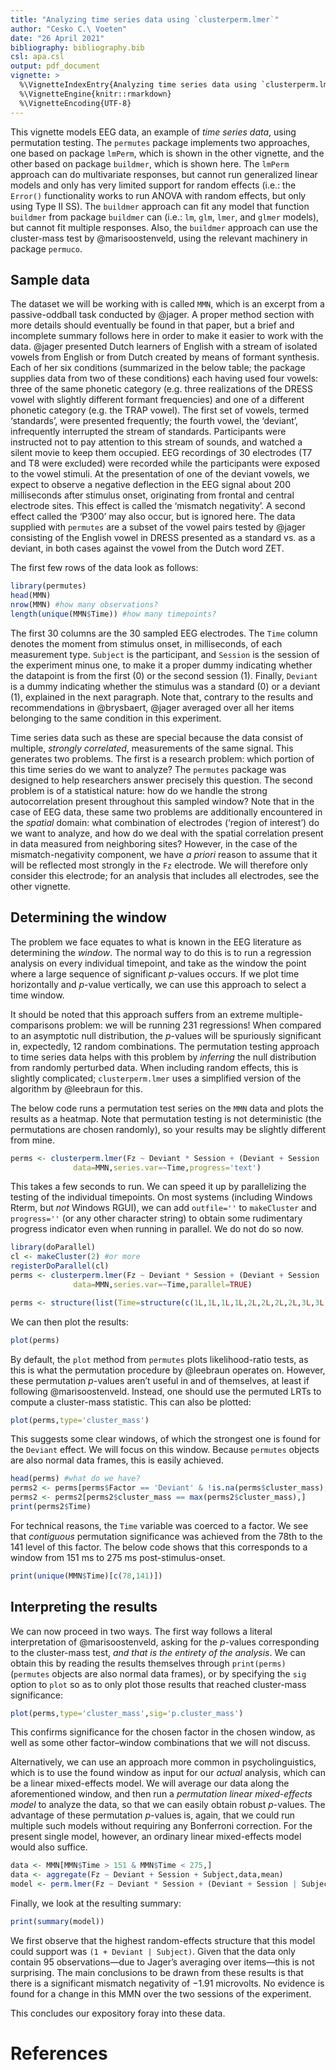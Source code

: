 ```yaml
---
title: "Analyzing time series data using `clusterperm.lmer`"
author: "Cesko C.\ Voeten"
date: "26 April 2021"
bibliography: bibliography.bib
csl: apa.csl
output: pdf_document
vignette: >
  %\VignetteIndexEntry{Analyzing time series data using `clusterperm.lmer`}
  %\VignetteEngine{knitr::rmarkdown}
  %\VignetteEncoding{UTF-8}
---
```


This vignette models EEG data, an example of _time series data_, using permutation testing. The `permutes` package implements two approaches, one based on package `lmPerm`, which is shown in the other vignette, and the other based on package `buildmer`, which is shown here. The `lmPerm` approach can do multivariate responses, but cannot run generalized linear models and only has very limited support for random effects (i.e.:\ the `Error()` functionality works to run ANOVA with random effects, but only using Type II SS). The `buildmer` approach can fit any model that function `buildmer` from package `buildmer` can (i.e.:\ `lm`, `glm`, `lmer`, and `glmer` models), but cannot fit multiple responses. Also, the `buildmer` approach can use the cluster-mass test by @marisoostenveld, using the relevant machinery in package `permuco`.

## Sample data

The dataset we will be working with is called `MMN`, which is an excerpt from a passive-oddball task conducted by @jager. A proper method section with more details should eventually be found in that paper, but a brief and incomplete summary follows here in order to make it easier to work with the data. @jager presented Dutch learners of English with a stream of isolated vowels from English or from Dutch created by means of formant synthesis. Each of her six conditions (summarized in the below table; the package supplies data from two of these conditions) each having used four vowels: three of the same phonetic category (e.g.\ three realizations of the DRESS vowel with slightly different formant frequencies) and one of a different phonetic category (e.g.\ the TRAP vowel). The first set of vowels, termed 'standards', were presented frequently; the fourth vowel, the 'deviant', infrequently interrupted the stream of standards. Participants were instructed not to pay attention to this stream of sounds, and watched a silent movie to keep them occupied. EEG recordings of 30 electrodes (T7 and T8 were excluded) were recorded while the participants were exposed to the vowel stimuli. At the presentation of one of the deviant vowels, we expect to observe a negative deflection in the EEG signal about 200 milliseconds after stimulus onset, originating from frontal and central electrode sites. This effect is called the 'mismatch negativity'. A second effect called the 'P300' may also occur, but is ignored here. The data supplied with `permutes` are a subset of the vowel pairs tested by @jager consisting of the English vowel in DRESS presented as a standard vs.\ as a deviant, in both cases against the vowel from the Dutch word ZET.

The first few rows of the data look as follows:

```r
library(permutes)
head(MMN)
nrow(MMN) #how many observations?
length(unique(MMN$Time)) #how many timepoints?
```

The first 30 columns are the 30 sampled EEG electrodes. The `Time` column denotes the moment from stimulus onset, in milliseconds, of each measurement type. `Subject` is the participant, and `Session` is the session of the experiment minus one, to make it a proper dummy indicating whether the datapoint is from the first (0) or the second session (1). Finally, `Deviant` is a dummy indicating whether the stimulus was a standard (0) or a deviant (1), explained in the next paragraph. Note that, contrary to the results and recommendations in @brysbaert, @jager averaged over all her items belonging to the same condition in this experiment.

Time series data such as these are special because the data consist of multiple, _strongly correlated_, measurements of the same signal. This generates two problems. The first is a research problem: which portion of this time series do we want to analyze? The `permutes` package was designed to help researchers answer precisely this question. The second problem is of a statistical nature: how do we handle the strong autocorrelation present throughout this sampled window? Note that in the case of EEG data, these same two problems are additionally encountered in the _spatial_ domain: what combination of electrodes ('region of interest') do we want to analyze, and how do we deal with the spatial correlation present in data measured from neighboring sites? However, in the case of the mismatch-negativity component, we have _a priori_ reason to assume that it will be reflected most strongly in the `Fz` electrode. We will therefore only consider this electrode; for an analysis that includes all electrodes, see the other vignette.

## Determining the window

The problem we face equates to what is known in the EEG literature as determining the _window_. The normal way to do this is to run a regression analysis on every individual timepoint, and take as the window the point where a large sequence of significant $p$-values occurs. If we plot time horizontally and $p$-value vertically, we can use this approach to select a time window.

It should be noted that this approach suffers from an extreme multiple-comparisons problem: we will be running 231 regressions! When compared to an asymptotic null distribution, the $p$-values will be spuriously significant in, expectedly, 12 random combinations. The permutation testing approach to time series data helps with this problem by _inferring_ the null distribution from randomly perturbed data. When including random effects, this is slightly complicated; `clusterperm.lmer` uses a simplified version of the algorithm by @leebraun for this.

The below code runs a permutation test series on the `MMN` data and plots the results as a heatmap. Note that permutation testing is not deterministic (the permutations are chosen randomly), so your results may be slightly different from mine.

```r
perms <- clusterperm.lmer(Fz ~ Deviant * Session + (Deviant + Session | Subject),
			  data=MMN,series.var=~Time,progress='text')
```

This takes a few seconds to run. We can speed it up by parallelizing the testing of the individual timepoints. On most systems (including Windows Rterm, but _not_ Windows RGUI), we can add `outfile=''` to `makeCluster` and `progress=''` (or any other character string) to obtain some rudimentary progress indicator even when running in parallel. We do not do so now.

```r
library(doParallel)
cl <- makeCluster(2) #or more
registerDoParallel(cl)
perms <- clusterperm.lmer(Fz ~ Deviant * Session + (Deviant + Session | Subject),
			  data=MMN,series.var=~Time,parallel=TRUE)
```
```r
perms <- structure(list(Time=structure(c(1L,1L,1L,1L,2L,2L,2L,2L,3L,3L,3L,3L,4L,4L,4L,4L,5L,5L,5L,5L,6L,6L,6L,6L,7L,7L,7L,7L,8L,8L,8L,8L,9L,9L,9L,9L,10L,10L,10L,10L,11L,11L,11L,11L,12L,12L,12L,12L,13L,13L,13L,13L,14L,14L,14L,14L,15L,15L,15L,15L,16L,16L,16L,16L,17L,17L,17L,17L,18L,18L,18L,18L,19L,19L,19L,19L,20L,20L,20L,20L,21L,21L,21L,21L,22L,22L,22L,22L,23L,23L,23L,23L,24L,24L,24L,24L,25L,25L,25L,25L,26L,26L,26L,26L,27L,27L,27L,27L,28L,28L,28L,28L,29L,29L,29L,29L,30L,30L,30L,30L,31L,31L,31L,31L,32L,32L,32L,32L,33L,33L,33L,33L,34L,34L,34L,34L,35L,35L,35L,35L,36L,36L,36L,36L,37L,37L,37L,37L,38L,38L,38L,38L,39L,39L,39L,39L,40L,40L,40L,40L,41L,41L,41L,41L,42L,42L,42L,42L,43L,43L,43L,43L,44L,44L,44L,44L,45L,45L,45L,45L,46L,46L,46L,46L,47L,47L,47L,47L,48L,48L,48L,48L,49L,49L,49L,49L,50L,50L,50L,50L,51L,51L,51L,51L,52L,52L,52L,52L,53L,53L,53L,53L,54L,54L,54L,54L,55L,55L,55L,55L,56L,56L,56L,56L,57L,57L,57L,57L,58L,58L,58L,58L,59L,59L,59L,59L,60L,60L,60L,60L,61L,61L,61L,61L,62L,62L,62L,62L,63L,63L,63L,63L,64L,64L,64L,64L,65L,65L,65L,65L,66L,66L,66L,66L,67L,67L,67L,67L,68L,68L,68L,68L,69L,69L,69L,69L,70L,70L,70L,70L,71L,71L,71L,71L,72L,72L,72L,72L,73L,73L,73L,73L,74L,74L,74L,74L,75L,75L,75L,75L,76L,76L,76L,76L,77L,77L,77L,77L,78L,78L,78L,78L,79L,79L,79L,79L,80L,80L,80L,80L,81L,81L,81L,81L,82L,82L,82L,82L,83L,83L,83L,83L,84L,84L,84L,84L,85L,85L,85L,85L,86L,86L,86L,86L,87L,87L,87L,87L,88L,88L,88L,88L,89L,89L,89L,89L,90L,90L,90L,90L,91L,91L,91L,91L,92L,92L,92L,92L,93L,93L,93L,93L,94L,94L,94L,94L,95L,95L,95L,95L,96L,96L,96L,96L,97L,97L,97L,97L,98L,98L,98L,98L,99L,99L,99L,99L,100L,100L,100L,100L,101L,101L,101L,101L,102L,102L,102L,102L,103L,103L,103L,103L,104L,104L,104L,104L,105L,105L,105L,105L,106L,106L,106L,106L,107L,107L,107L,107L,108L,108L,108L,108L,109L,109L,109L,109L,110L,110L,110L,110L,111L,111L,111L,111L,112L,112L,112L,112L,113L,113L,113L,113L,114L,114L,114L,114L,115L,115L,115L,115L,116L,116L,116L,116L,117L,117L,117L,117L,118L,118L,118L,118L,119L,119L,119L,119L,120L,120L,120L,120L,121L,121L,121L,121L,122L,122L,122L,122L,123L,123L,123L,123L,124L,124L,124L,124L,125L,125L,125L,125L,126L,126L,126L,126L,127L,127L,127L,127L,128L,128L,128L,128L,129L,129L,129L,129L,130L,130L,130L,130L,131L,131L,131L,131L,132L,132L,132L,132L,133L,133L,133L,133L,134L,134L,134L,134L,135L,135L,135L,135L,136L,136L,136L,136L,137L,137L,137L,137L,138L,138L,138L,138L,139L,139L,139L,139L,140L,140L,140L,140L,141L,141L,141L,141L,142L,142L,142L,142L,143L,143L,143L,143L,144L,144L,144L,144L,145L,145L,145L,145L,146L,146L,146L,146L,147L,147L,147L,147L,148L,148L,148L,148L,149L,149L,149L,149L,150L,150L,150L,150L,151L,151L,151L,151L,152L,152L,152L,152L,153L,153L,153L,153L,154L,154L,154L,154L,155L,155L,155L,155L,156L,156L,156L,156L,157L,157L,157L,157L,158L,158L,158L,158L,159L,159L,159L,159L,160L,160L,160L,160L,161L,161L,161L,161L,162L,162L,162L,162L,163L,163L,163L,163L,164L,164L,164L,164L,165L,165L,165L,165L,166L,166L,166L,166L,167L,167L,167L,167L,168L,168L,168L,168L,169L,169L,169L,169L,170L,170L,170L,170L,171L,171L,171L,171L,172L,172L,172L,172L,173L,173L,173L,173L,174L,174L,174L,174L,175L,175L,175L,175L,176L,176L,176L,176L,177L,177L,177L,177L,178L,178L,178L,178L,179L,179L,179L,179L,180L,180L,180L,180L,181L,181L,181L,181L,182L,182L,182L,182L,183L,183L,183L,183L,184L,184L,184L,184L,185L,185L,185L,185L,186L,186L,186L,186L,187L,187L,187L,187L,188L,188L,188L,188L,189L,189L,189L,189L,190L,190L,190L,190L,191L,191L,191L,191L,192L,192L,192L,192L,193L,193L,193L,193L,194L,194L,194L,194L,195L,195L,195L,195L,196L,196L,196L,196L,197L,197L,197L,197L,198L,198L,198L,198L,199L,199L,199L,199L,200L,200L,200L,200L,201L,201L,201L,201L,202L,202L,202L,202L,203L,203L,203L,203L,204L,204L,204L,204L,205L,205L,205L,205L,206L,206L,206L,206L,207L,207L,207L,207L,208L,208L,208L,208L,209L,209L,209L,209L,210L,210L,210L,210L,211L,211L,211L,211L,212L,212L,212L,212L,213L,213L,213L,213L,214L,214L,214L,214L,215L,215L,215L,215L,216L,216L,216L,216L,217L,217L,217L,217L,218L,218L,218L,218L,219L,219L,219L,219L,220L,220L,220L,220L,221L,221L,221L,221L,222L,222L,222L,222L,223L,223L,223L,223L,224L,224L,224L,224L,225L,225L,225L,225L,226L,226L,226L,226L,227L,227L,227L,227L,228L,228L,228L,228L,229L,229L,229L,229L,230L,230L,230L,230L,231L,231L,231L,231L),.Label=c("1","2","3","4","5","6","7","8","9","10","11","12","13","14","15","16","17","18","19","20","21","22","23","24","25","26","27","28","29","30","31","32","33","34","35","36","37","38","39","40","41","42","43","44","45","46","47","48","49","50","51","52","53","54","55","56","57","58","59","60","61","62","63","64","65","66","67","68","69","70","71","72","73","74","75","76","77","78","79","80","81","82","83","84","85","86","87","88","89","90","91","92","93","94","95","96","97","98","99","100","101","102","103","104","105","106","107","108","109","110","111","112","113","114","115","116","117","118","119","120","121","122","123","124","125","126","127","128","129","130","131","132","133","134","135","136","137","138","139","140","141","142","143","144","145","146","147","148","149","150","151","152","153","154","155","156","157","158","159","160","161","162","163","164","165","166","167","168","169","170","171","172","173","174","175","176","177","178","179","180","181","182","183","184","185","186","187","188","189","190","191","192","193","194","195","196","197","198","199","200","201","202","203","204","205","206","207","208","209","210","211","212","213","214","215","216","217","218","219","220","221","222","223","224","225","226","227","228","229","230","231"),class="factor"),Measure=c("Fz","Fz","Fz","Fz","Fz","Fz","Fz","Fz","Fz","Fz","Fz","Fz","Fz","Fz","Fz","Fz","Fz","Fz","Fz","Fz","Fz","Fz","Fz","Fz","Fz","Fz","Fz","Fz","Fz","Fz","Fz","Fz","Fz","Fz","Fz","Fz","Fz","Fz","Fz","Fz","Fz","Fz","Fz","Fz","Fz","Fz","Fz","Fz","Fz","Fz","Fz","Fz","Fz","Fz","Fz","Fz","Fz","Fz","Fz","Fz","Fz","Fz","Fz","Fz","Fz","Fz","Fz","Fz","Fz","Fz","Fz","Fz","Fz","Fz","Fz","Fz","Fz","Fz","Fz","Fz","Fz","Fz","Fz","Fz","Fz","Fz","Fz","Fz","Fz","Fz","Fz","Fz","Fz","Fz","Fz","Fz","Fz","Fz","Fz","Fz","Fz","Fz","Fz","Fz","Fz","Fz","Fz","Fz","Fz","Fz","Fz","Fz","Fz","Fz","Fz","Fz","Fz","Fz","Fz","Fz","Fz","Fz","Fz","Fz","Fz","Fz","Fz","Fz","Fz","Fz","Fz","Fz","Fz","Fz","Fz","Fz","Fz","Fz","Fz","Fz","Fz","Fz","Fz","Fz","Fz","Fz","Fz","Fz","Fz","Fz","Fz","Fz","Fz","Fz","Fz","Fz","Fz","Fz","Fz","Fz","Fz","Fz","Fz","Fz","Fz","Fz","Fz","Fz","Fz","Fz","Fz","Fz","Fz","Fz","Fz","Fz","Fz","Fz","Fz","Fz","Fz","Fz","Fz","Fz","Fz","Fz","Fz","Fz","Fz","Fz","Fz","Fz","Fz","Fz","Fz","Fz","Fz","Fz","Fz","Fz","Fz","Fz","Fz","Fz","Fz","Fz","Fz","Fz","Fz","Fz","Fz","Fz","Fz","Fz","Fz","Fz","Fz","Fz","Fz","Fz","Fz","Fz","Fz","Fz","Fz","Fz","Fz","Fz","Fz","Fz","Fz","Fz","Fz","Fz","Fz","Fz","Fz","Fz","Fz","Fz","Fz","Fz","Fz","Fz","Fz","Fz","Fz","Fz","Fz","Fz","Fz","Fz","Fz","Fz","Fz","Fz","Fz","Fz","Fz","Fz","Fz","Fz","Fz","Fz","Fz","Fz","Fz","Fz","Fz","Fz","Fz","Fz","Fz","Fz","Fz","Fz","Fz","Fz","Fz","Fz","Fz","Fz","Fz","Fz","Fz","Fz","Fz","Fz","Fz","Fz","Fz","Fz","Fz","Fz","Fz","Fz","Fz","Fz","Fz","Fz","Fz","Fz","Fz","Fz","Fz","Fz","Fz","Fz","Fz","Fz","Fz","Fz","Fz","Fz","Fz","Fz","Fz","Fz","Fz","Fz","Fz","Fz","Fz","Fz","Fz","Fz","Fz","Fz","Fz","Fz","Fz","Fz","Fz","Fz","Fz","Fz","Fz","Fz","Fz","Fz","Fz","Fz","Fz","Fz","Fz","Fz","Fz","Fz","Fz","Fz","Fz","Fz","Fz","Fz","Fz","Fz","Fz","Fz","Fz","Fz","Fz","Fz","Fz","Fz","Fz","Fz","Fz","Fz","Fz","Fz","Fz","Fz","Fz","Fz","Fz","Fz","Fz","Fz","Fz","Fz","Fz","Fz","Fz","Fz","Fz","Fz","Fz","Fz","Fz","Fz","Fz","Fz","Fz","Fz","Fz","Fz","Fz","Fz","Fz","Fz","Fz","Fz","Fz","Fz","Fz","Fz","Fz","Fz","Fz","Fz","Fz","Fz","Fz","Fz","Fz","Fz","Fz","Fz","Fz","Fz","Fz","Fz","Fz","Fz","Fz","Fz","Fz","Fz","Fz","Fz","Fz","Fz","Fz","Fz","Fz","Fz","Fz","Fz","Fz","Fz","Fz","Fz","Fz","Fz","Fz","Fz","Fz","Fz","Fz","Fz","Fz","Fz","Fz","Fz","Fz","Fz","Fz","Fz","Fz","Fz","Fz","Fz","Fz","Fz","Fz","Fz","Fz","Fz","Fz","Fz","Fz","Fz","Fz","Fz","Fz","Fz","Fz","Fz","Fz","Fz","Fz","Fz","Fz","Fz","Fz","Fz","Fz","Fz","Fz","Fz","Fz","Fz","Fz","Fz","Fz","Fz","Fz","Fz","Fz","Fz","Fz","Fz","Fz","Fz","Fz","Fz","Fz","Fz","Fz","Fz","Fz","Fz","Fz","Fz","Fz","Fz","Fz","Fz","Fz","Fz","Fz","Fz","Fz","Fz","Fz","Fz","Fz","Fz","Fz","Fz","Fz","Fz","Fz","Fz","Fz","Fz","Fz","Fz","Fz","Fz","Fz","Fz","Fz","Fz","Fz","Fz","Fz","Fz","Fz","Fz","Fz","Fz","Fz","Fz","Fz","Fz","Fz","Fz","Fz","Fz","Fz","Fz","Fz","Fz","Fz","Fz","Fz","Fz","Fz","Fz","Fz","Fz","Fz","Fz","Fz","Fz","Fz","Fz","Fz","Fz","Fz","Fz","Fz","Fz","Fz","Fz","Fz","Fz","Fz","Fz","Fz","Fz","Fz","Fz","Fz","Fz","Fz","Fz","Fz","Fz","Fz","Fz","Fz","Fz","Fz","Fz","Fz","Fz","Fz","Fz","Fz","Fz","Fz","Fz","Fz","Fz","Fz","Fz","Fz","Fz","Fz","Fz","Fz","Fz","Fz","Fz","Fz","Fz","Fz","Fz","Fz","Fz","Fz","Fz","Fz","Fz","Fz","Fz","Fz","Fz","Fz","Fz","Fz","Fz","Fz","Fz","Fz","Fz","Fz","Fz","Fz","Fz","Fz","Fz","Fz","Fz","Fz","Fz","Fz","Fz","Fz","Fz","Fz","Fz","Fz","Fz","Fz","Fz","Fz","Fz","Fz","Fz","Fz","Fz","Fz","Fz","Fz","Fz","Fz","Fz","Fz","Fz","Fz","Fz","Fz","Fz","Fz","Fz","Fz","Fz","Fz","Fz","Fz","Fz","Fz","Fz","Fz","Fz","Fz","Fz","Fz","Fz","Fz","Fz","Fz","Fz","Fz","Fz","Fz","Fz","Fz","Fz","Fz","Fz","Fz","Fz","Fz","Fz","Fz","Fz","Fz","Fz","Fz","Fz","Fz","Fz","Fz","Fz","Fz","Fz","Fz","Fz","Fz","Fz","Fz","Fz","Fz","Fz","Fz","Fz","Fz","Fz","Fz","Fz","Fz","Fz","Fz","Fz","Fz","Fz","Fz","Fz","Fz","Fz","Fz","Fz","Fz","Fz","Fz","Fz","Fz","Fz","Fz","Fz","Fz","Fz","Fz","Fz","Fz","Fz","Fz","Fz","Fz","Fz","Fz","Fz","Fz","Fz","Fz","Fz","Fz","Fz","Fz","Fz","Fz","Fz","Fz","Fz","Fz","Fz","Fz","Fz","Fz","Fz","Fz","Fz","Fz","Fz","Fz","Fz","Fz","Fz","Fz","Fz","Fz","Fz","Fz","Fz","Fz","Fz","Fz","Fz","Fz","Fz","Fz","Fz","Fz","Fz","Fz","Fz","Fz","Fz","Fz","Fz","Fz","Fz","Fz","Fz","Fz","Fz","Fz","Fz","Fz","Fz","Fz","Fz","Fz","Fz","Fz","Fz","Fz","Fz","Fz","Fz","Fz","Fz","Fz","Fz","Fz","Fz","Fz","Fz","Fz","Fz","Fz","Fz","Fz","Fz","Fz","Fz","Fz","Fz","Fz","Fz","Fz","Fz","Fz","Fz","Fz","Fz","Fz","Fz","Fz","Fz","Fz","Fz","Fz","Fz","Fz","Fz","Fz","Fz","Fz","Fz","Fz","Fz","Fz","Fz","Fz","Fz","Fz","Fz","Fz","Fz","Fz","Fz","Fz","Fz","Fz","Fz","Fz","Fz","Fz","Fz","Fz","Fz","Fz","Fz","Fz","Fz","Fz","Fz","Fz","Fz","Fz","Fz","Fz","Fz","Fz","Fz","Fz","Fz","Fz","Fz"),Factor=c("1","Deviant","Session","Deviant:Session","1","Deviant","Session","Deviant:Session","1","Deviant","Session","Deviant:Session","1","Deviant","Session","Deviant:Session","1","Deviant","Session","Deviant:Session","1","Deviant","Session","Deviant:Session","1","Deviant","Session","Deviant:Session","1","Deviant","Session","Deviant:Session","1","Deviant","Session","Deviant:Session","1","Deviant","Session","Deviant:Session","1","Deviant","Session","Deviant:Session","1","Deviant","Session","Deviant:Session","1","Deviant","Session","Deviant:Session","1","Deviant","Session","Deviant:Session","1","Deviant","Session","Deviant:Session","1","Deviant","Session","Deviant:Session","1","Deviant","Session","Deviant:Session","1","Deviant","Session","Deviant:Session","1","Deviant","Session","Deviant:Session","1","Deviant","Session","Deviant:Session","1","Deviant","Session","Deviant:Session","1","Deviant","Session","Deviant:Session","1","Deviant","Session","Deviant:Session","1","Deviant","Session","Deviant:Session","1","Deviant","Session","Deviant:Session","1","Deviant","Session","Deviant:Session","1","Deviant","Session","Deviant:Session","1","Deviant","Session","Deviant:Session","1","Deviant","Session","Deviant:Session","1","Deviant","Session","Deviant:Session","1","Deviant","Session","Deviant:Session","1","Deviant","Session","Deviant:Session","1","Deviant","Session","Deviant:Session","1","Deviant","Session","Deviant:Session","1","Deviant","Session","Deviant:Session","1","Deviant","Session","Deviant:Session","1","Deviant","Session","Deviant:Session","1","Deviant","Session","Deviant:Session","1","Deviant","Session","Deviant:Session","1","Deviant","Session","Deviant:Session","1","Deviant","Session","Deviant:Session","1","Deviant","Session","Deviant:Session","1","Deviant","Session","Deviant:Session","1","Deviant","Session","Deviant:Session","1","Deviant","Session","Deviant:Session","1","Deviant","Session","Deviant:Session","1","Deviant","Session","Deviant:Session","1","Deviant","Session","Deviant:Session","1","Deviant","Session","Deviant:Session","1","Deviant","Session","Deviant:Session","1","Deviant","Session","Deviant:Session","1","Deviant","Session","Deviant:Session","1","Deviant","Session","Deviant:Session","1","Deviant","Session","Deviant:Session","1","Deviant","Session","Deviant:Session","1","Deviant","Session","Deviant:Session","1","Deviant","Session","Deviant:Session","1","Deviant","Session","Deviant:Session","1","Deviant","Session","Deviant:Session","1","Deviant","Session","Deviant:Session","1","Deviant","Session","Deviant:Session","1","Deviant","Session","Deviant:Session","1","Deviant","Session","Deviant:Session","1","Deviant","Session","Deviant:Session","1","Deviant","Session","Deviant:Session","1","Deviant","Session","Deviant:Session","1","Deviant","Session","Deviant:Session","1","Deviant","Session","Deviant:Session","1","Deviant","Session","Deviant:Session","1","Deviant","Session","Deviant:Session","1","Deviant","Session","Deviant:Session","1","Deviant","Session","Deviant:Session","1","Deviant","Session","Deviant:Session","1","Deviant","Session","Deviant:Session","1","Deviant","Session","Deviant:Session","1","Deviant","Session","Deviant:Session","1","Deviant","Session","Deviant:Session","1","Deviant","Session","Deviant:Session","1","Deviant","Session","Deviant:Session","1","Deviant","Session","Deviant:Session","1","Deviant","Session","Deviant:Session","1","Deviant","Session","Deviant:Session","1","Deviant","Session","Deviant:Session","1","Deviant","Session","Deviant:Session","1","Deviant","Session","Deviant:Session","1","Deviant","Session","Deviant:Session","1","Deviant","Session","Deviant:Session","1","Deviant","Session","Deviant:Session","1","Deviant","Session","Deviant:Session","1","Deviant","Session","Deviant:Session","1","Deviant","Session","Deviant:Session","1","Deviant","Session","Deviant:Session","1","Deviant","Session","Deviant:Session","1","Deviant","Session","Deviant:Session","1","Deviant","Session","Deviant:Session","1","Deviant","Session","Deviant:Session","1","Deviant","Session","Deviant:Session","1","Deviant","Session","Deviant:Session","1","Deviant","Session","Deviant:Session","1","Deviant","Session","Deviant:Session","1","Deviant","Session","Deviant:Session","1","Deviant","Session","Deviant:Session","1","Deviant","Session","Deviant:Session","1","Deviant","Session","Deviant:Session","1","Deviant","Session","Deviant:Session","1","Deviant","Session","Deviant:Session","1","Deviant","Session","Deviant:Session","1","Deviant","Session","Deviant:Session","1","Deviant","Session","Deviant:Session","1","Deviant","Session","Deviant:Session","1","Deviant","Session","Deviant:Session","1","Deviant","Session","Deviant:Session","1","Deviant","Session","Deviant:Session","1","Deviant","Session","Deviant:Session","1","Deviant","Session","Deviant:Session","1","Deviant","Session","Deviant:Session","1","Deviant","Session","Deviant:Session","1","Deviant","Session","Deviant:Session","1","Deviant","Session","Deviant:Session","1","Deviant","Session","Deviant:Session","1","Deviant","Session","Deviant:Session","1","Deviant","Session","Deviant:Session","1","Deviant","Session","Deviant:Session","1","Deviant","Session","Deviant:Session","1","Deviant","Session","Deviant:Session","1","Deviant","Session","Deviant:Session","1","Deviant","Session","Deviant:Session","1","Deviant","Session","Deviant:Session","1","Deviant","Session","Deviant:Session","1","Deviant","Session","Deviant:Session","1","Deviant","Session","Deviant:Session","1","Deviant","Session","Deviant:Session","1","Deviant","Session","Deviant:Session","1","Deviant","Session","Deviant:Session","1","Deviant","Session","Deviant:Session","1","Deviant","Session","Deviant:Session","1","Deviant","Session","Deviant:Session","1","Deviant","Session","Deviant:Session","1","Deviant","Session","Deviant:Session","1","Deviant","Session","Deviant:Session","1","Deviant","Session","Deviant:Session","1","Deviant","Session","Deviant:Session","1","Deviant","Session","Deviant:Session","1","Deviant","Session","Deviant:Session","1","Deviant","Session","Deviant:Session","1","Deviant","Session","Deviant:Session","1","Deviant","Session","Deviant:Session","1","Deviant","Session","Deviant:Session","1","Deviant","Session","Deviant:Session","1","Deviant","Session","Deviant:Session","1","Deviant","Session","Deviant:Session","1","Deviant","Session","Deviant:Session","1","Deviant","Session","Deviant:Session","1","Deviant","Session","Deviant:Session","1","Deviant","Session","Deviant:Session","1","Deviant","Session","Deviant:Session","1","Deviant","Session","Deviant:Session","1","Deviant","Session","Deviant:Session","1","Deviant","Session","Deviant:Session","1","Deviant","Session","Deviant:Session","1","Deviant","Session","Deviant:Session","1","Deviant","Session","Deviant:Session","1","Deviant","Session","Deviant:Session","1","Deviant","Session","Deviant:Session","1","Deviant","Session","Deviant:Session","1","Deviant","Session","Deviant:Session","1","Deviant","Session","Deviant:Session","1","Deviant","Session","Deviant:Session","1","Deviant","Session","Deviant:Session","1","Deviant","Session","Deviant:Session","1","Deviant","Session","Deviant:Session","1","Deviant","Session","Deviant:Session","1","Deviant","Session","Deviant:Session","1","Deviant","Session","Deviant:Session","1","Deviant","Session","Deviant:Session","1","Deviant","Session","Deviant:Session","1","Deviant","Session","Deviant:Session","1","Deviant","Session","Deviant:Session","1","Deviant","Session","Deviant:Session","1","Deviant","Session","Deviant:Session","1","Deviant","Session","Deviant:Session","1","Deviant","Session","Deviant:Session","1","Deviant","Session","Deviant:Session","1","Deviant","Session","Deviant:Session","1","Deviant","Session","Deviant:Session","1","Deviant","Session","Deviant:Session","1","Deviant","Session","Deviant:Session","1","Deviant","Session","Deviant:Session","1","Deviant","Session","Deviant:Session","1","Deviant","Session","Deviant:Session","1","Deviant","Session","Deviant:Session","1","Deviant","Session","Deviant:Session","1","Deviant","Session","Deviant:Session","1","Deviant","Session","Deviant:Session","1","Deviant","Session","Deviant:Session","1","Deviant","Session","Deviant:Session","1","Deviant","Session","Deviant:Session","1","Deviant","Session","Deviant:Session","1","Deviant","Session","Deviant:Session","1","Deviant","Session","Deviant:Session","1","Deviant","Session","Deviant:Session","1","Deviant","Session","Deviant:Session","1","Deviant","Session","Deviant:Session","1","Deviant","Session","Deviant:Session","1","Deviant","Session","Deviant:Session","1","Deviant","Session","Deviant:Session","1","Deviant","Session","Deviant:Session","1","Deviant","Session","Deviant:Session","1","Deviant","Session","Deviant:Session","1","Deviant","Session","Deviant:Session","1","Deviant","Session","Deviant:Session","1","Deviant","Session","Deviant:Session","1","Deviant","Session","Deviant:Session","1","Deviant","Session","Deviant:Session","1","Deviant","Session","Deviant:Session","1","Deviant","Session","Deviant:Session","1","Deviant","Session","Deviant:Session","1","Deviant","Session","Deviant:Session","1","Deviant","Session","Deviant:Session","1","Deviant","Session","Deviant:Session","1","Deviant","Session","Deviant:Session","1","Deviant","Session","Deviant:Session","1","Deviant","Session","Deviant:Session","1","Deviant","Session","Deviant:Session","1","Deviant","Session","Deviant:Session","1","Deviant","Session","Deviant:Session","1","Deviant","Session","Deviant:Session","1","Deviant","Session","Deviant:Session","1","Deviant","Session","Deviant:Session","1","Deviant","Session","Deviant:Session","1","Deviant","Session","Deviant:Session"),LRT=c(18.6356551611834,4.57765895510482,2.63426247785839,11.915262465985,19.9477710874251,5.84770380927239,5.69963857694393,6.40878727359279,19.7754757071215,4.73724344597622,2.36388667795609,10.4769526563096,20.1447331794157,4.6703520261018,2.23311207242898,10.0927650323285,20.4149300055515,4.41886289822185,2.12573348180069,9.81280557382462,20.6485016528187,4.02422485700885,2.05681735229047,9.5343169302979,22.6363478053762,4.66647840283952,5.24489147619386,4.55636069573598,20.9727093124708,3.21276912409473,2.03932866259299,8.74423954810266,20.9777051900331,2.98178188345378,2.07154210626618,8.25941935244072,20.8581948919767,2.96121343314752,2.10925403835404,7.83410368101272,20.6463965366415,3.19876530177652,2.12893593418579,7.57081082432251,20.3911397262723,3.70689930731561,2.10962440023997,7.50880692222336,20.139704882546,4.43411971103802,2.04768414197349,7.60565560387886,19.9493821623107,5.26057254460687,1.96833258519484,7.75447289948073,19.9046496258485,6.05640301036323,1.91326343034865,7.82748425877753,20.1063956233344,6.76864649871402,1.91552338747863,7.72673272285698,20.6291173412735,7.45049353702427,1.98744973710563,7.40785618858337,21.4798386969773,8.21920478771807,2.12325447745565,6.86397345448086,22.5743165542179,9.17719416441088,2.30632247736116,6.10849200245087,23.7032472062468,10.3088443628935,2.50839636676244,5.18670163693326,24.5095430167806,11.4313119506579,2.68065663298279,4.22949951509639,24.6190991307798,12.2192830856241,2.77112470867166,3.43230147228684,23.8758457622831,12.3582849811334,2.75476750997046,2.95552475458192,22.4058841804008,11.6901416880776,2.63655222145303,2.85165352865999,20.4314681697759,10.2552341653152,2.42234844808843,3.07748881719289,18.209422928937,8.32468850346845,2.12600208152145,3.52168060950396,16.0792889608462,6.32604142632022,1.79203571472016,4.03900250207579,14.3445572474503,4.60704104994983,1.4674593664098,4.51684596481181,13.1416168730474,3.29805994091265,1.17190369448554,4.92170813115632,12.447297877047,2.37580372531471,0.899095889076136,5.29357836967762,12.1701858295794,1.75904995510297,0.644469437340831,5.69871266549012,12.2105268420926,1.37048148834219,0.415709209123293,6.19427227792482,12.5005856016218,1.1537529690533,0.228125450313257,6.80580181709479,13.0117156503863,1.07006761262164,0.0940517466445385,7.51231188728383,13.7365146147123,1.08959223397892,0.0189049477377807,8.25116069294393,14.6733336167954,1.18389428702716,0.000534691563586875,8.95233297287609,15.8482547740695,1.31918969000316,0.0273555540267694,9.5645322316937,17.3566435946619,1.44744296988051,0.0749261395787926,10.0462358417815,19.3719734260013,1.49635423726744,0.103616564586218,10.3087011962739,22.1062662538328,1.39521529296366,0.0729852749080351,10.202644710573,25.7243457102009,1.13911731143475,0.00555903073427544,9.62418002380281,30.2127375721486,0.8125122012205,0.0855267256169441,8.63509501528904,36.6326935592822,0.539312611432479,0.595264048486854,8.09024290754309,42.6981989477538,0.321182120143988,2.16826236770424,7.00718471557633,48.303063681176,0.166493515148943,5.22008088639507,5.86136676592997,53.187619986803,0.0672043074817452,9.77405052510255,4.69954448598412,63.9873889681294,0.0179353250117629,15.1195154111197,4.26336349429613,61.6177703057422,0.000155597911543737,20.8216159798826,2.81989983164095,65.8820212020323,0.00239378547558999,25.7371790685534,2.24990882661689,80.9580539785118,0.00150360533930893,29.8398908932891,2.69098744959794,73.4934747064672,0.00427337766890901,30.8550058021632,1.83381516456782,75.4386248154821,0.0536750493805584,30.3589681535077,1.91261058560343,75.4899241879022,0.179317864639188,28.2976392703134,2.07943681061101,73.7013841016337,0.361208505983655,25.4473696426651,2.23196250331796,70.5510771703679,0.549929204287025,22.4586240205826,2.30339237259943,66.8393031127658,0.712384973333315,19.7308593468575,2.2872079930853,63.477581911011,0.847612202492996,17.4636272042347,2.21970230307295,61.2667317719536,0.983181321526274,15.7557519188451,2.15215709189255,60.716522516867,1.16415882022909,14.643480185345,2.12674465772358,61.8977996289026,1.45035667272236,14.0775240858039,2.1673774090853,64.423855860885,1.91205028327431,13.9217997436719,2.27676991048162,67.6379461305177,2.62018547762551,14.0294386755598,2.4365285707882,70.9505027677033,3.63870690927905,14.3512178864838,2.62298319719298,74.0929857702538,5.01137341102623,14.9823687219159,2.82055757728511,77.1008883589869,6.73400892500018,16.0944218607089,3.01842788576766,80.1785876173863,8.6647756953443,17.8484657305743,3.17126300106651,83.4382715083057,10.4445159311686,20.2858108107102,3.17256865052491,86.5852864152431,11.4836996198294,23.2031137504559,2.87262533278209,98.6893670653836,14.0253786081228,29.8713024521318,2.44638393111893,107.892011890539,13.9059749996634,38.5017988159144,1.50374246969335,106.928884077447,10.1209959758666,41.6898322397728,0.596703057182907,93.6583560158831,4.99770229675823,37.6848557350897,0.121052443915204,75.6453726874851,1.61162959622041,31.4778820204369,0.00299765950529718,63.9398296009584,0.216050226821835,28.2178041436294,0.0101422256380488,58.41166012249,0.0766722478760471,28.7623454840926,0.000506435278964545,52.4236611343996,0.966966553821464,27.8725513395421,0.0169678625926508,49.2873708247122,2.74704817835391,28.3974415659067,0.170242258471717,43.221970245707,4.3065726113079,25.2735535787291,0.348379835108631,42.5445768924235,6.87007784915727,25.7223859898378,0.914011160427663,42.191414140899,9.918177787513,25.5609076415407,1.7982251807336,41.8847295741258,13.5082950926041,24.7418434918078,2.90199987726106,41.5341422808874,17.718040190815,23.4674818114278,3.99847296349702,41.1405048472908,22.5494578786022,22.0115318064597,4.82874273462392,44.173112020142,27.914706594063,20.6046567061991,5.21099105899413,51.5795124947659,41.0718522743869,23.878872896668,6.51813293432173,56.9142973585081,52.7974365830112,25.5409358721607,6.08160796564312,63.2252850333236,66.5738856465731,27.7418280441054,5.2147530381279,69.8385205828882,81.2836070105702,29.8868138147374,4.12581721138099,75.7043334424876,95.1496432880639,31.2874955982816,3.05544564555629,79.7038841197355,106.312827208698,31.4285517061883,2.16848683490281,81.3517302848215,113.982177302095,30.3740976288651,1.50827430143232,57.5088983352887,78.415376454278,18.8196344364953,1.07765482739785,56.815150438803,80.618090565071,18.0618104744896,0.857975327381212,55.9513407907228,82.5943059201353,17.5745423209629,0.728968011940651,61.0080923612515,93.9682295255818,19.5293685935925,0.934042912698658,60.8531298345059,97.1007481013065,19.9898532876504,1.02823264516769,60.7610344642021,99.9508600520525,20.4082505641466,1.28907349720305,61.2346012245324,103.39501654769,20.9073245420192,1.71588214551645,62.5421397920273,107.953816908774,21.5546914884903,2.29165537465417,64.5502107936947,113.313353614843,22.2565331396517,2.95450784269514,86.2457613742826,161.363689179849,34.3951528861409,4.54744582080406,68.8408290279435,122.726223913963,23.1616719007981,3.88114610681328,70.4534349723133,125.975609242194,23.3941834191237,3.79604738830642,89.8712802716771,167.030262120445,34.2104005693085,4.81235441832169,72.177939279652,130.730535341403,24.0177676292929,2.56054499922021,72.1788777098945,132.098090672792,24.3489498131875,1.77821012192908,71.5996800551423,132.329899801532,24.5037452765027,1.13428177383514,70.4429261384284,131.07017524567,24.257947998289,0.690256565654465,68.6556079550251,128.166313510393,23.3974849632871,0.423368868335672,66.1761410326544,123.80480029631,21.8650862572716,0.279901023819207,63.0041364356498,118.443492795913,19.8373790794289,0.207129361399723,59.2103759043417,112.546111611706,17.6091151812589,0.167771813885338,54.9564065649655,106.512048099757,15.4853558659798,0.140159232935673,50.5029047331413,100.781288580292,13.7071466533994,0.116560909347072,45.2281794463443,93.3538168268589,12.4221164090204,0.387809178467705,42.1832229351966,92.3874745194323,11.6222799443942,0.0804583128840477,38.5388194625613,90.1748683780174,11.2284779178981,0.0621238095905028,44.0977700696749,113.932301637655,15.5019184250806,0.333505449607117,31.5486934188586,87.6015168012285,10.8019578410198,0.0199433156519717,28.6008232708392,86.5285133008114,10.7313283114962,0.0487063088235118,24.9929538028773,85.3376663761795,10.3279524065721,0.0183360710866509,21.2561882514444,83.5020382463229,9.83878796405168,0.0019001879192615,17.6340320782828,81.5096002573772,9.43414754556369,0.0024898832577378,14.3062724677372,79.7670220685953,9.21946721722242,0.0209309366720163,11.3536890282204,78.3685036445203,9.21624317883595,0.057823869082938,8.79165664326763,77.0374945113068,9.36537120395008,0.109407288870784,6.61963903633205,75.3297947219821,9.55754428051421,0.163758804369763,4.83152154125293,72.8976842371893,9.67031233309888,0.211575338182001,3.40933972847017,69.6155427413782,9.58744647587559,0.260476994955354,2.31828195521774,65.570692386498,9.23098721529601,0.334986928931528,1.50530067287775,60.9285485499474,8.5894080752995,0.462925188042789,0.907757649815096,55.7769015222709,7.71356504580746,0.657416163277276,0.472580757357036,50.146915243061,6.70115747950098,0.913047313494246,0.176738856066322,44.1474952390911,5.66832562445421,1.21650910695945,0.0229244673095081,37.9845137362289,4.71247810347933,1.54970932686933,0.0115952347948678,31.8517269941841,3.88378174643037,1.87230740618287,0.113603257642296,25.9008059987092,3.19190836772157,2.1188886398669,0.268557607146704,20.2512349055998,2.62255076930387,2.21592446814492,0.41691881544233,15.026227256106,2.14294163015057,2.1152345071273,0.538574436218028,10.3738699420028,1.71708303520967,1.82490680989218,0.660280326852444,6.45181064635148,1.32406593220901,1.41134283649365,0.832712432597305,3.38133694915837,0.964811172870498,0.961395844518904,1.10917035728261,1.24861767207312,0.653191660798029,0.550195731263898,1.53098048789275,0.141068323467266,0.404945796454626,0.233311792429902,2.11114950199732,0.144525251845891,0.226917955623662,0.0461025854383479,2.81286994649884,1.28248537629372,0.114070420011558,0.00291276602342805,10.4402435980797,6.56163472242866,0.00485022688110348,0.40153323888228,4.84456559433727,6.64696645519723,0.00120948784751818,0.517571884795188,5.50665780821254,10.2068002843583,4.10848664955665e-05,0.787948471868674,6.08804596909101,13.9039292861329,0.00156431377223498,1.01703072515352,6.7434369680434,17.6521268193393,0.00640372725462157,1.18505364856918,7.62667814242377,21.5305650046325,0.0192596415327557,1.30389350580401,8.77568039389308,25.5035273266014,0.0473186379800836,1.38371550109099,25.6022727383572,54.5198079610147,0.369623732299431,2.89216256665827,10.8714646412552,31.3853210440797,0.139579282352543,1.29631147940376,9.01526514011465,29.8159901183507,0.128531771883729,0.887617765849541,8.79104307297956,29.5095141210314,0.14523528232985,0.718205666152016,8.23960934293103,28.4082861272424,0.134827161892929,0.520651451279036,7.5247100297637,27.1097528884922,0.107353606055256,0.337535839335601,6.76486183573542,26.0392324713098,0.0765244090174519,0.195701028990527,6.03085722175047,25.3797492284213,0.0517502548945004,0.102878412048653,5.36449693811625,25.115787631137,0.0361625682494946,0.0527834989163125,4.79150248780076,25.1299449190336,0.0276033653573222,0.0319563755749641,4.33154436704228,25.3313550112875,0.0214264714665546,0.0280605997625685,3.98893240426531,25.7065334330546,0.0137699467258017,0.0347310375732377,3.74175578901833,26.2811915388388,0.00471803599020859,0.0504688969896279,3.54963823213103,27.0710953030944,7.82049420422481e-06,0.0783645216625359,3.36968537494084,28.0554792404182,0.00860290764279625,0.129026868121002,3.17071768800105,29.1317587267619,0.0366466156166325,0.219296809482159,2.94455943691133,30.1033194075878,0.0813535990636751,0.361545837879646,2.71217627686804,30.7433177001512,0.129792959950919,0.544416991500327,2.51202258467947,30.8941891247747,0.164914231211526,0.725939151200009,2.37479628308085,30.5016758440565,0.17551222646216,0.852041156243672,2.31040414140546,29.5763314515178,0.162249120196122,0.887811300935539,2.31290645212232,28.1588329827218,0.13672504838263,0.834388037762949,2.20639184860283,26.4527359749819,0.0825549180474354,0.908486568849071,3.76786287859056,30.3557512334296,0.165629152114491,1.43919102464531,2.57946564874243,21.2849177067973,0.12010771794138,0.411508477256177,2.70288167175397,18.2417885812254,0.165520367440422,0.253994536041489,2.82342779493399,15.0370065971555,0.253989271250134,0.115388202074087,2.92812557362106,11.9314924097204,0.39799591472098,0.0230917418037393,3.00594974912406,9.18024505993895,0.603323907424908,0.00193654742082572,3.05207569595018,6.94436794094412,0.86309964278297,0.0495584351303364,3.06734249542927,5.27346053606391,1.15687866675393,0.1264452318444,3.0517155713531,4.12537247114869,1.45616069137219,0.180498879551294,3.00262882444946,3.39304859922584,1.73360827584071,0.188884825390573,2.92617066300528,2.93816451739593,1.96919836723248,0.169447416035723,2.84231863819412,2.62126242164868,2.15353550973759,0.154161972368911,2.78131597834715,2.32038649666447,2.28046928534991,0.166374220095065,2.77677320829491,1.94899052590199,2.3408933513889,0.225642930198205,5.86290196891753,2.26442603658393,3.63726787778029,0.611060977617058,6.08939442803171,1.47756555230592,3.45629731043908,1.01694402622309,3.69361606649738,0.534236732757336,2.26126631019685,1.18252662849125,4.12288270637822,0.183134532074405,2.00825688925795,1.91001360689273,4.2404235704384,0.0176983001954341,1.5564338399526,2.53045095071127,4.67357849471364,0.0117972100893553,1.3407900157768,3.36235532278965,5.17713211581969,0.0875397869547783,1.18466930030019,4.07656771992106,5.64017590432985,0.184448211107167,1.09844358513686,4.57812850708484,6.11622031892375,0.282825516220441,1.07040021941731,4.8714005998828,6.71331504903821,0.410084783888976,1.08026245367813,5.04965648094935,8.38456560192361,0.690989205531082,1.27736002226311,5.95000972369439,12.0554421721982,1.30190104973502,1.48671500575335,7.19135666795131,9.81977376792128,1.6440155828069,1.02682179093097,5.92594239440245,10.3085434278046,2.40501276921714,0.741363006391737,5.6572487231083,10.5132782632698,3.34113813241601,0.445832343587881,5.28792536963334,10.4819972871721,4.54518870172558,0.229366759688389,5.07602937264227,10.4328925678445,6.20237624090669,0.105305964706815,5.18862433985549,10.0292765252229,8.32661711429898,0.0447503593174474,5.59378608911931,12.8904144810858,13.0844918160182,0.064487390383988,7.58349104603275,8.98075933803051,14.1935358876226,0.0136859782197689,7.78519777655163,8.79891328143839,17.8924272987448,0.0117993137114354,9.63738732406358,9.06273602755448,21.9493980079793,0.00979686073497987,11.8204015656021,9.82680437564301,26.1019773509371,0.00494069018651544,14.0538628862077,11.057632322821,29.9777308746371,0.000233062646316284,16.0375027228364,12.6524316094735,33.2346375856463,0.00351805990254661,17.5647785859457,14.4635210930733,35.7147516051145,0.0186354571061429,18.5858180368188,16.3248964179685,37.4817471406816,0.0386146901952884,19.1976920189243,18.0698328085132,38.7084580082578,0.0500704111661889,19.5502481549049,26.4661598629618,48.3580263043755,0.00177012185179137,25.1819437210851,27.0862197668266,40.094986886671,0.0296418933481846,19.9151403422088,27.7966985869585,40.2865546540232,0.0147221066744692,20.0234047515899,27.8601403684314,40.0019909519664,0.00662534165684292,20.0816085927387,27.2924808745253,39.1458445493878,0.00443244664995746,20.0449967455158,26.2761371884654,37.8205950061924,0.00655088157873251,19.87802711224,19.3499177254802,36.3904198983561,0.0146676407597965,19.6112030342442,18.7895337590508,35.3412676146384,0.032603864729424,19.3513429069467,18.7359800570573,35.0384683498484,0.0636270203716549,19.201534880422,19.2941827780407,35.5893957866921,0.109451919118101,19.1891363398527,20.4464461652864,36.8485385380669,0.170896337261695,19.2578420362504,22.0740043166641,38.5279802527117,0.250042266206947,19.312993964472,23.9979676309292,40.3218067038592,0.351765429907573,19.2807596999637),beta=c(1.11752222222222,-0.397995982501559,0.488999999999999,-1.18574003550372,1.11434814814815,-0.521707469226083,0.490244444444445,-0.757815792628073,1.11418148148148,-0.371799042921069,0.491111111111113,-1.09311031478572,1.12099259259259,-0.361675325363362,0.488125925925924,-1.07307380735998,1.13665925925926,-0.355363722882814,0.477974074074073,-1.06506985550096,1.16008888888889,-0.353159669196766,0.460444444444445,-1.06008663788753,1.18756296296296,-0.502452801700192,0.438851851851852,-0.639188870934535,1.21408148148148,-0.358613542843566,0.418688888888887,-1.03321057371264,1.23482592592593,-0.364137562684294,0.406096296296296,-1.01030225733212,1.24618148148148,-0.369513281384662,0.406918518518519,-0.988310080733768,1.24667777777778,-0.372528568467816,0.42464074074074,-0.97423050904592,1.23747037037037,-0.371279540873527,0.4583,-0.971286945809297,1.22237777777778,-0.365570030388997,0.501970370370368,-0.97735075817792,1.20656666666667,-0.357561804595899,0.546733333333335,-0.985096878233266,1.19402222222222,-0.350155232084629,0.583981481481483,-0.983399357674662,1.1856,-0.344711091164931,0.608533333333334,-0.961032863790329,1.17914074074074,-0.340438571799229,0.62000740740741,-0.911430124401427,1.17102962962963,-0.335483335803504,0.621896296296298,-0.834978639237695,1.15802222222222,-0.328679140162245,0.618988888888889,-0.738645462074289,1.13858518518519,-0.320415706993183,0.614748148148147,-0.634379800135137,1.11295555555556,-0.311921868063789,0.611133333333331,-0.537878226428457,1.08318888888889,-0.304846413922441,0.608466666666664,-0.464686534463127,1.05276666666667,-0.300713962954424,0.60565925925926,-0.426112761955501,1.0259,-0.300201327732899,0.600222222222221,-0.427125018133151,1.00627037037037,-0.302244956238269,0.588607407407407,-0.466601445382323,0.995903703703704,-0.304252770246404,0.567396296296297,-0.537363019742473,0.994622222222222,-0.303296166377107,0.534711111111111,-0.626222439273282,0.999996296296295,-0.296599050469918,0.491337037037038,-0.717142461948129,1.00851851851852,-0.281862191594748,0.440918518518519,-0.797513947950856,1.01673333333333,-0.257296093782362,0.389351851851854,-0.863416117807254,1.02252962962963,-0.222827237638423,0.342377777777778,-0.917939217694587,1.02508888888889,-0.180233244294141,0.304225925925926,-0.965628995188745,1.02475185185185,-0.132606913580738,0.277218518518522,-1.00738676693102,1.02262222222222,-0.0834193162274864,0.261596296296297,-1.03919713303592,1.02031851851852,-0.0361519497816221,0.255225925925924,-1.05499833336982,1.01941111111111,0.00580267787729279,0.253985185185186,-1.05078089987857,1.02166296296296,0.0391669651186459,0.253074074074076,-1.02650817657353,1.02991481481482,0.0606543119955767,0.248103703703703,-0.985541867052793,1.048,0.0665391709450985,0.235337037037039,-0.931879927950974,1.0791,0.0523070496018504,0.212811111111109,-0.868175771642708,1.12415555555556,0.0136630108394926,0.181907407407408,-0.796992783700695,1.18193703703703,-0.0514809154984593,0.14742592592593,-0.723170272687888,1.25012222222222,-0.129691939593552,0.114462962962962,-0.66659352578804,1.32561481481482,-0.240654371240034,0.0854851851851843,-0.599016666132422,1.40443703703704,-0.367751945054481,0.0601148148148142,-0.533716654679219,1.48204074074075,-0.499037263220486,0.037418518518515,-0.466920868308041,1.55459629629629,-0.565593966632074,0.0173666666666704,-0.399143039792586,1.61996666666667,-0.711321267592701,0.00170740740740724,-0.341379183117982,1.6781962962963,-0.771995854391991,-0.00645185185184968,-0.293336336132391,1.73177037037037,-0.723251385369302,-0.00439999999999792,-0.276363072257976,1.78575555555556,-0.808617146170502,0.00813333333333418,-0.249593267240241,1.84668518518518,-0.802685910338351,0.0288888888888891,-0.255483716084489,1.92055185185184,-0.794671455863658,0.0544666666666688,-0.274817209996473,2.01078518518519,-0.792774733967547,0.0819888888888858,-0.301952880522175,2.11710740740741,-0.800787914384248,0.109703703703702,-0.332537352196914,2.23551111111111,-0.817348158536467,0.137018518518519,-0.363465398819934,2.35915555555555,-0.83725089318636,0.163774074074074,-0.392152377253625,2.47933703703704,-0.854150181809886,0.190374074074071,-0.416544150593998,2.5869,-0.863224772261805,0.217903703703703,-0.43532913966986,2.67381111111112,-0.862366968129658,0.248366666666668,-0.448486445774726,2.73445185185185,-0.852092478042727,0.283800000000005,-0.457038828397501,2.76638518518518,-0.835404692618606,0.32496666666667,-0.461820463977021,2.77030000000001,-0.817313240756684,0.371099999999994,-0.463332989978373,2.7496037037037,-0.803539495600491,0.419848148148149,-0.461778506772679,2.70905185185185,-0.798253037752438,0.4672037037037,-0.456759057515919,2.65325555555555,-0.802399445055578,0.506062962962971,-0.444991392640785,2.58511111111112,-0.813164291294238,0.527192592592587,-0.420355683401676,2.50553703703704,-0.825617659614064,0.52214074074074,-0.376486902947363,2.41398148148149,-0.800216698234598,0.487396296296293,-0.291181914843736,2.30999259259261,-0.816419765677737,0.425848148148131,-0.199892315184589,2.19457777777778,-0.822649105612324,0.345266666666666,-0.120582532348136,2.07121111111111,-0.821609749552831,0.254266666666666,-0.0576142070821018,1.94624814814815,-0.81859097383602,0.15869629629629,-0.0100494743080109,1.82823333333332,-0.813742555150705,0.0613259259259315,0.0195805076941742,1.72575925925927,-0.812889356859509,-0.0360814814814887,0.0043227793059592,1.64507407407408,-0.815762184308272,-0.131240740740739,-0.025570154538661,1.58876666666667,-0.823228860754134,-0.221862962962963,-0.0808937470775175,1.55548148148149,-0.848170239600942,-0.307185185185186,-0.127506928387603,1.5407037037037,-0.852899332934819,-0.388848148148147,-0.205913461645379,1.53857777777778,-0.848145086175731,-0.470007407407408,-0.288902708340371,1.54408148148148,-0.832683825672007,-0.553766666666666,-0.368092683111488,1.55442222222222,-0.809276492406563,-0.642181481481481,-0.433885519198792,1.56902222222222,-0.782887453339785,-0.735896296296296,-0.4791652241647,1.58912592592593,-0.835292592592593,-0.758809236464667,-0.501034960409528,1.61646296296296,-0.940892592592587,-0.738260328809094,-0.503726973237317,1.65222962962963,-1.0529037037037,-0.732648639638332,-0.464284690999991,1.69627407407407,-1.16995185185184,-0.73090888905623,-0.408182675971899,1.7467074074074,-1.2885037037037,-0.728764429677629,-0.345776988109981,1.80042592592592,-1.40385925925925,-0.72339854287483,-0.286792445556133,1.85417777777778,-1.51195555555555,-0.714541154375802,-0.237475075575066,1.9056925925926,-1.61103333333334,-0.704106929967524,-0.198748187050455,1.95417407407407,-1.70180740740741,-0.761235683344897,-0.237752701762217,2.00032962962963,-1.78632962962963,-0.765518975563894,-0.21807887589163,2.0464037037037,-1.86715925925926,-0.77427925982688,-0.206313776572767,2.09559629629629,-1.94721851851852,-0.775602979329699,-0.220886544021066,2.15046296296296,-2.02917777777778,-0.797893626959715,-0.235423090027524,2.21150740740741,-2.1147,-0.821964690227856,-0.2686335586583,2.27633703703704,-2.20337777777778,-0.844588288513034,-0.314565607172494,2.3402,-2.29243703703704,-0.862671776057175,-0.365608845010058,2.3974037037037,-2.3766962962963,-0.874294833971834,-0.413970356653638,2.44282222222223,-2.45007777777778,-0.833315676049286,-0.382639202377024,2.47293703703704,-2.50865185185185,-0.880813190259079,-0.468561961258914,2.4864037037037,-2.55313333333333,-0.880822306138464,-0.460703820575209,2.48444074074073,-2.58773333333332,-0.84647462932441,-0.401399007753122,2.4708,-2.61715925925926,-0.886288895775085,-0.373921104930958,2.45065555555555,-2.64399629629629,-0.893799078751126,-0.311193902811661,2.42839629629629,-2.66852222222222,-0.903876604734441,-0.250028808340322,2.40570370370371,-2.6899037037037,-0.91389431423296,-0.198106961035908,2.381,-2.70708518518519,-0.919675786393138,-0.159235041697975,2.35045555555556,-2.71872592592593,-0.917140178756362,-0.134064125654731,2.31020740740741,-2.7233,-0.904717859795137,-0.120063630731378,2.25797037037037,-2.71901851851852,-0.883799011097101,-0.112692267239669,2.19384444444445,-2.70472592592593,-0.858373818277301,-0.107272991306637,2.11952962962963,-2.68094074074074,-0.833408990352622,-0.101423510620013,2.03721851851851,-2.6509,-0.830652718307439,-0.194483443606946,1.94897037037037,-2.62047037037037,-0.799007143256897,-0.0882088082462354,1.85634444444445,-2.5957037037037,-0.791799228447648,-0.0782229306064783,1.75994074074074,-2.57913703703704,-0.774121307431992,-0.149220642094209,1.65895185185185,-2.56779259259259,-0.784558747416056,-0.0448190402495353,1.55161851851852,-2.55483703703704,-0.785196287585225,-0.0703471426990267,1.43639259259259,-2.53334074074074,-0.771020274100507,-0.0432453940642573,1.31322222222222,-2.4996037037037,-0.753738755632606,-0.0139609499932774,1.18412962962963,-2.45451111111111,-0.737091719064386,0.0159767125069295,1.05297777777778,-2.4024962962963,-0.724247599338549,0.0460702956084438,0.924666666666667,-2.34847407407408,-0.717046194309957,0.0758335216262601,0.803603703703702,-2.29461851851852,-0.715374264473431,0.10320947809532,0.692218518518519,-2.23974444444444,-0.717261232288251,0.125277886892593,0.590366666666666,-2.18157407407407,-0.719641858852824,0.142010942770168,0.495755555555553,-2.11857777777778,-0.718705737139234,0.158098041695574,0.404714814814816,-2.0497962962963,-0.710610883130032,0.180864262474384,0.313111111111111,-1.9733,-0.692538462474084,0.215239096951804,0.217622222222224,-1.88552222222222,-0.663526913330596,0.260055841772765,0.116811111111111,-1.78353333333333,-0.625152041950167,0.310818308426634,0.0117481481481501,-1.66743333333333,-0.580982719828842,0.363790498020821,-0.094281481481479,-1.54023703703704,-0.535246086587314,0.416260382960683,-0.196681481481483,-1.4058,-0.491439503149157,0.464129244780419,-0.290937037037037,-1.26773703703704,-0.451954981036425,0.502097221426544,-0.374344444444447,-1.12775925925926,-0.417814682820395,0.524580927772329,-0.447414814814815,-0.984533333333332,-0.387639718405553,0.526552335266028,-0.513981481481483,-0.834218518518517,-0.357820758391514,0.504523726592455,-0.579822222222223,-0.672577777777777,-0.324212221540076,0.457782374721933,-0.650296296296294,-0.496800000000002,-0.284376918575969,0.388142128302164,-0.728451851851852,-0.306481481481481,-0.238667361073086,0.299423739066511,-0.813744444444443,-0.10401851851852,-0.19016939911793,0.197282527634218,-0.902433333333334,0.105925925925926,-0.143155441241159,0.0881868727960863,-0.988696296296298,0.31708888888889,-0.101667633279236,-0.0222072545254213,-1.06616666666667,0.52207777777778,0.0150480585397569,-0.187402195352801,-1.12972962962963,0.713192592592594,-0.0101968357757262,-0.288800904216114,-1.17708518518519,0.883511111111113,0.00186137624069777,-0.353179069761513,-1.2096962962963,1.02896296296296,0.0113500212660966,-0.396743398744238,-1.23232222222222,1.14975925925926,0.0225488758906968,-0.420696046239724,-1.25096666666667,1.24954444444444,0.0380868750470185,-0.429914563818713,-1.27041851851852,1.33282962962963,0.0578925625240926,-0.429534505537901,-1.29232592592593,1.40265185185185,0.107607265395362,-0.414261678332827,-1.3148037037037,1.4593,0.0966100530821838,-0.403769192308941,-1.33376296296296,1.50050740740741,0.0982167890558254,-0.35360157115096,-1.34476666666667,1.52335185185185,0.106635404784911,-0.324714654535111,-1.34445925925926,1.52796666666667,0.105343666426426,-0.28333203903507,-1.33148888888889,1.51928888888889,0.0960077322404272,-0.232908798032289,-1.30728888888889,1.50566666666667,0.0821965200088851,-0.179785114360435,-1.27577037037037,1.49539259259259,0.0681160581657692,-0.131335742313649,-1.24216296296296,1.4945962962963,0.0572469882288117,-0.0945716602045157,-1.21068148148148,1.50635925925926,0.0503918391041162,-0.0741366798414218,-1.18297037037037,1.53072222222222,0.0449103857868041,-0.0702744843751737,-1.15793333333333,1.56461481481481,0.0364929679725863,-0.0792493497941078,-1.13275925925926,1.60277777777778,0.021607610218819,-0.0966405828872976,-1.10434814814815,1.64002592592592,-0.000885034757024824,-0.121160481903761,-1.07038888888889,1.67343703703704,-0.0293443342121087,-0.155434287263517,-1.0302,1.70191851851852,-0.060275530405908,-0.201704254527095,-0.98512962962963,1.7246037037037,-0.0892989817843506,-0.257586950349098,-0.938162962962963,1.73989259259259,-0.112421434991428,-0.315154901208323,-0.893392592592593,1.74645925925926,-0.126849024303331,-0.364423964000538,-0.854933333333333,1.74358148148148,-0.131627440723632,-0.397238436359357,-0.825677777777778,1.7304037037037,-0.127865413482356,-0.409737225269499,-0.805955555555556,1.70501481481481,-0.118978403059698,-0.402605768945883,-0.793174074074074,1.66354074074074,-0.0934827271705215,-0.424927393077234,-0.782814814814817,1.60016666666667,-0.117675557464473,-0.475855276063277,-0.770618518518518,1.50931481481481,-0.115652362398524,-0.292924078280427,-0.75477037037037,1.38932962962963,-0.136111608329796,-0.230595595582789,-0.736425925925926,1.24502592592593,-0.167877298324466,-0.154660749630889,-0.718566666666667,1.08728148148148,-0.207796552842474,-0.0683719395378092,-0.704837037037037,0.929844444444445,-0.251378561944073,0.0194430259331985,-0.698725925925926,0.785514814814815,-0.293945453809486,0.0961067869088196,-0.703088888888888,0.664014814814814,-0.331811467080349,0.149594067475558,-0.71927037037037,0.57074074074074,-0.363128805238656,0.174234333408769,-0.746296296296296,0.505537037037037,-0.387988256322153,0.174413481076222,-0.781040740740739,0.462859259259258,-0.40758412239112,0.162720443164096,-0.819237037037038,0.433685185185185,-0.423370357522799,0.154085226347325,-0.857162962962961,0.407870370370369,-0.43597343160553,0.160136348924672,-0.892718518518519,0.376000000000001,-0.444800072150196,0.187794278590007,-0.925559259259257,0.331225925925925,-0.454284694664765,0.252611666082234,-0.956885185185186,0.271437037037038,-0.449962438469477,0.331626059372889,-0.988637037037035,0.199059259259258,-0.443588087992282,0.437389920622172,-1.02245925925926,0.119266666666665,-0.427898832100606,0.570439608762015,-1.05861481481481,0.0391814814814794,-0.397791813393645,0.695270560623791,-1.09591111111111,-0.0325000000000062,-0.374898888888889,0.816014347826081,-1.13235555555555,-0.0881888888888956,-0.350824444444445,0.896521062801927,-1.16588518518518,-0.125940740740748,-0.332194814814815,0.935690305958127,-1.19512222222222,-0.15131851851852,-0.318082096442404,0.937000018409098,-1.22011481481481,-0.174374074074074,-0.305711378246029,0.913092113491956,-1.24298148148149,-0.204251851851848,-0.299912971297539,0.895839856567356,-1.2673,-0.283219201873737,-0.245662962962961,0.864405365150822,-1.29657407407407,-0.254057463419678,-0.298592592592595,0.845181258325393,-1.33229259259259,-0.215019366209175,-0.360692592592592,0.822560295493685,-1.37320740740741,-0.168175828746634,-0.430155555555556,0.801931524974234,-1.41598888888889,-0.121624755777783,-0.507729629629633,0.792207201199124,-1.45680740740741,-0.0824356987583205,-0.596044444444442,0.801679867030681,-1.49262592592593,-0.0539192571772755,-0.696892592592591,0.836199846171964,-1.52188888888889,-0.0592006035484811,-0.809011111111108,0.895086620456435,-1.54476666666667,-0.0299488179034936,-0.928114814814815,0.996561148565583,-1.56282222222222,-0.02770142669152,-1.04828518518518,1.10990832072613,-1.57882222222222,-0.0250114043365647,-1.16298888888889,1.22499741277825,-1.59645555555556,-0.017541954045921,-1.26658888888889,1.32698923113438,-1.61933703703704,-0.0037649876779312,-1.35548148148148,1.40819871194451,-1.64934074074074,0.0145100952353712,-1.4283037037037,1.4677885258894,-1.6855037037037,0.0332768844901654,-1.48534074074074,1.50851069307248,-1.72415555555555,0.0478867384702752,-1.52847407407408,1.5350875263363,-1.76047037037037,0.0546191404350883,-1.56104814814815,1.55308418294198,-1.79047037037037,0.00909473099538662,-1.58723703703703,1.58488304141312,-1.81284814814815,-1.61061481481482,0.0424385883442042,1.58456244006092,-1.82897777777778,-1.63338888888889,0.0302419596907551,1.60711022194061,-1.84185555555555,-1.65621481481482,0.0206598316907372,1.63926849936136,-1.85497037037037,-1.67858148148148,0.017353574916214,1.68173847030684,-1.87175555555555,-1.69961111111112,0.0218115450972663,1.7306760962527,-1.89491851851852,0.0337842386229643,-1.71895555555556,1.77811911019872,-1.92547777777778,0.0518095521815487,-1.73734814814815,1.81545257052342,-1.96193703703704,0.073514288804927,-1.7554962962963,1.83596769607259,-2.00075555555555,0.0964619005711736,-1.77248888888889,1.83591385129597,-2.03774814814815,0.118957489153583,-1.78584074074074,1.81518264751104,-2.06963333333334,0.140718817321458,-1.79371481481481,1.7776101877388,-2.09511481481481,0.162615816782562,-1.7962037037037,1.72986952404043),t=c(3.05945880595656,-0.770690626919938,1.03671087310735,-1.66240084786884,3.65444089531078,-0.958845371813242,1.1535534858381,-1.16950808198719,3.0175630648811,-0.723397287548798,1.04753068376727,-1.54106905839732,3.02566156965454,-0.702335788564273,1.03926775419269,-1.50999911941161,3.06155781633884,-0.686269563656465,1.01175382269267,-1.49020657176917,3.12511910770006,-0.677427040969822,0.967538789771675,-1.47274673394435,3.89889922487146,-0.905108324422283,1.02773603680484,-0.981574692456301,3.29092603023788,-0.680984535449423,0.869694544959153,-1.41978367648715,3.36112870196949,-0.689510019212083,0.84056910130398,-1.38383049186475,3.40649369238079,-0.69859316919778,0.840454807668361,-1.35114938430337,3.423407078247,-0.704221297875369,0.876537483282324,-1.33141396532503,3.41439325820853,-0.702786138403435,0.946908474911002,-1.32888088286073,3.3868188868911,-0.693397326896309,1.03901938484392,-1.33975624345139,3.3534728079892,-0.679968584463358,1.13454408993352,-1.3538395008054,3.33218692995712,-0.669560997705615,1.21872530920618,-1.35908123919622,3.34044940856651,-0.668037148213002,1.28762536703663,-1.34637054051514,3.38855141985722,-0.677385981794787,1.34789675653962,-1.31148585706855,3.47541181505525,-0.69597438008018,1.41095691916956,-1.25333906077478,3.58755520665864,-0.720406744589709,1.48540791796641,-1.17217472745541,3.69954105620126,-0.746303475013809,1.56942445550935,-1.07051619027786,3.77832675155246,-0.767559945497736,1.64977398185748,-0.959465195980228,3.79594699407425,-0.778583355202218,1.70553295998906,-0.860548324507188,3.7424831512377,-0.777154048486522,1.71751559395425,-0.798395414481844,3.62791809035111,-0.763891384068725,1.67457797667518,-0.787586147779528,3.47153762162977,-0.738231170565654,1.57413880483611,-0.82517467289925,3.29607161357978,-0.699369975023086,1.42546962067328,-0.893424447948321,3.12859689446381,-0.650376720873263,1.25067458287501,-0.970254668725344,2.99319540603647,-0.595964271215574,1.07481029230938,-1.04022035637145,2.9019405957497,-0.538287665763707,0.915278639304475,-1.09875121537578,2.85239527578958,-0.475338598251575,0.780930716641345,-1.15022403640445,2.83458472180352,-0.404698503033707,0.67454283884777,-1.2018505176901,2.83844840262966,-0.32603743897101,0.596705444557863,-1.25907671889207,2.86007582505728,-0.241625006469124,0.547618349368645,-1.32301968593358,2.90157896400419,-0.154770137360219,0.526319925781856,-1.38978503306039,2.96766712480178,-0.069028824327662,0.528819650386102,-1.45234515474868,3.06239555105814,0.0115188194777466,0.547672619179421,-1.50441379824247,3.18920339633088,0.0815629123399784,0.57326442658669,-1.54257656864599,3.35236225684514,0.133394442585104,0.594526078972381,-1.56525370253434,3.55649211564474,0.154931885169705,0.598130874124028,-1.56835041916912,3.80431901201419,0.128568747243915,0.571918205174587,-1.54380472146419,4.09430630783632,0.035176483498172,0.512720387170865,-1.48556478356555,4.41716039378136,-0.137281938085216,0.430741740179822,-1.39684758943587,4.58016913636363,-0.354590710282111,0.346938896508945,-1.33828412664299,4.8797536400527,-0.658838185764586,0.264530471750362,-1.2265721425191,5.17221819238472,-0.992159174361431,0.187852895933043,-1.10184903462586,5.4411681857952,-1.31250855008445,0.117502766443268,-0.966859734909064,5.99059130493163,-1.52713130085628,0.0549316018633578,-0.876916676803184,5.91033089463447,-1.79490053868573,0.00548653679681935,-0.72127181549177,6.13373973206224,-1.94435682737011,-0.0212503607090947,-0.634724557302201,6.63265548124038,-1.98418253966401,-0.0147650424279158,-0.662447185485313,6.57285008858398,-2.07261530087433,0.0279871266481907,-0.563824924401746,6.77683456833364,-2.05914072278978,0.0991994404274706,-0.575912078540512,6.96275721760918,-2.00778287161596,0.182194754109227,-0.603550862145,7.12575593336389,-1.93691328777514,0.260930272391687,-0.631048886650441,7.26068402385961,-1.8650944599329,0.326090900787852,-0.649300260133776,7.36399126414445,-1.80357345994108,0.376896131931176,-0.657020548087037,7.4404955696381,-1.754931176255,0.417661828261762,-0.657558847769452,7.50392915753669,-1.71712556958101,0.455803571661804,-0.656082578746178,7.57008466387353,-1.68732289323924,0.499880742236041,-0.657225082740427,7.64405524948206,-1.66190210148496,0.55861849540091,-0.663922983170991,7.71421635846699,-1.63591137604011,0.638446321066323,-0.676594617873514,7.76160629332328,-1.60697267658062,0.741341557468941,-0.692986072554231,7.77676551994628,-1.58018389910174,0.865746791239353,-0.710581990125035,7.76762251988984,-1.56784523961232,1.00777949390293,-0.72821990310473,7.75069476223049,-1.58324704355247,1.16099972810041,-0.745279467722017,7.73789367062677,-1.63530137246175,1.3114073736327,-0.756792252897329,7.72720674670123,-1.72657208343045,1.43575512219632,-0.751034823415221,7.6994084427777,-1.85389898967472,1.50261059515715,-0.710659247490454,8.29985464998985,-2.01977504506607,1.47416445484577,-0.621962644277837,8.31778796102557,-2.2425812841772,1.33534123712579,-0.466631116148152,8.20188463303828,-2.41449609408253,1.09614152249676,-0.292707074847042,7.92355224459856,-2.49546289382386,0.798515723930602,-0.137135316121987,7.51524987885257,-2.50605715644158,0.486641815281845,-0.0228279184700524,6.78414734603001,-2.48652403937119,0.184582541821502,0.0430878604456505,6.67333279641656,-2.47412087994968,-0.107508565373031,0.00956732040423357,6.25935319233573,-2.48691235785932,-0.388125179577537,-0.0560274144862126,6.15664862771821,-2.52527611842165,-0.656837866503494,-0.178202604894594,4.98068631595071,-2.36953652068002,-0.950122799854408,-0.259883108938629,5.00992436422111,-2.39741226296604,-1.2097426282652,-0.422176830254257,5.08421448978888,-2.39423175735614,-1.46789213060136,-0.594676678859629,5.18102671885189,-2.3564406303411,-1.73299864266049,-0.759308734909608,5.28295737078989,-2.29280035315558,-2.01109252760608,-0.895752509162294,5.37659494825792,-2.21633523550836,-2.30199792950729,-0.988216536576309,5.45226552646744,-2.60120825313201,-2.1390137684969,-1.02874708453098,6.84757493171404,-2.8668977809421,-2.19155870879441,-1.11468665237484,6.79293970317972,-3.16904051640746,-2.16065327047514,-1.03794468196919,6.73216526037732,-3.47132756064001,-2.14198011258109,-0.924734809565289,6.66445247888412,-3.77547157667114,-2.11604440322923,-0.794357377940925,6.5810999397067,-4.07368344584307,-2.07047915815078,-0.665905734688747,6.4809271361399,-4.35421859811339,-2.00743335628806,-0.553344971084658,6.37381746883609,-4.61147318326455,-1.94016256373231,-0.461219798129265,6.62790547755059,-4.49687902007901,-1.99956781751861,-0.449468173776778,6.61661681940516,-4.67480685397453,-1.96759656392261,-0.403667904989937,6.60525877427933,-4.83915209630984,-1.95031399294497,-0.374467554684357,5.87504698746055,-5.43528634965698,-1.76067236978125,-0.404721472121237,5.88929049911807,-5.56815823104576,-1.77586113292787,-0.424012835541276,5.92744705508482,-5.69438745266598,-1.79279239421459,-0.4747489421973,5.98258034802249,-5.84413166905905,-1.80931654118263,-0.547528973964267,6.04199668440779,-6.0346422484916,-1.82294160963877,-0.631511881443574,6.09012679678599,-6.25341015603242,-1.83033805192647,-0.714611927973924,6.75974954289064,-6.41996720971266,-1.9288138746203,-0.805007620088967,6.0982222879648,-6.63424506908097,-1.82047353556407,-0.812961849935737,6.05139844941597,-6.76485778755564,-1.80782978098325,-0.800960633539692,6.50381640179785,-6.87786923913776,-1.88681193430856,-0.830496327455087,5.89771968310018,-6.95490183678507,-1.78385374193676,-0.652151877662775,5.81304159826095,-7.00979461115436,-1.77692707409841,-0.541515261598488,5.72961819290541,-7.02021639474321,-1.77468867689087,-0.431748742072265,5.64239918018339,-6.97301462986801,-1.77371213259118,-0.337130458874174,5.54057999603609,-6.8635194830678,-1.76624035075179,-0.265095548027767,5.41361472470004,-6.69994703655376,-1.7438450847113,-0.217021053132549,5.25556932243873,-6.49975375127628,-1.70283851688854,-0.188327052374894,5.06579138683236,-6.27944982635451,-1.64593834832201,-0.171142329776822,4.84889835483158,-6.05333052064423,-1.582151358488,-0.157977678126513,4.61340518655066,-5.83838265571727,-1.52371079708734,-0.145436971539909,5.27157813169602,-5.32514361138971,-1.62661991078742,-0.274055537653684,4.12434547285023,-5.52908639000265,-1.46057838683107,-0.122712206639188,3.88312576962709,-5.45656324696461,-1.46116315912036,-0.10848206725084,4.41913241904072,-5.3970716134204,-1.55371130218634,-0.236565967710394,3.40536361710765,-5.39092709371306,-1.47995206998274,-0.0621392126590281,3.29862304372003,-5.33856233251562,-1.48119768835678,-0.096854105052393,3.03374531808848,-5.28029954947818,-1.45062084480761,-0.0593886361753965,2.76309416064431,-5.19447510437468,-1.41385333484136,-0.0191153226074862,2.48860403621837,-5.10133417662411,-1.38273071426764,0.0218775484914544,2.21426375236359,-5.01799779796688,-1.36520685528335,0.0633969903930669,1.94638184449937,-4.94866422573712,-1.3633229412637,0.105274074917341,1.6916765569448,-4.88181020818488,-1.37290941233786,0.144651311754112,1.45488666835507,-4.79862503567431,-1.38591450262894,0.176808429047798,1.23689870371924,-4.68443931357831,-1.39342999074116,0.200865881605382,1.03454539691808,-4.53419952661475,-1.38701410563413,0.222883397356985,0.841415779865516,-4.35177679717399,-1.36053268035361,0.252938213479382,0.64933506632403,-4.14372972821305,-1.31177217072908,0.297746621219189,0.450960876970091,-3.91247238290366,-1.24229334333645,0.355503145788881,0.242308364608509,-3.65744177748649,-1.15713342791122,0.419948711850812,0.0244374322025122,-3.38112411395309,-1.06378925140471,0.486070940011439,-0.196979683762013,-3.08995864740954,-0.970064359898371,0.550319190574931,-0.413143017328016,-2.78940606527907,-0.881399345450886,0.606972410648225,-0.614113868940929,-2.48245527118359,-0.800451963796557,0.648113452558074,-0.792142320181201,-2.169770460097,-0.727606102508802,0.665435888084111,-0.945874716639833,-1.85115286509069,-0.660306254635401,0.652912890877659,-1.08226294379856,-1.52689206156521,-0.59394104753607,0.609168427113141,-1.21427667079557,-1.19810616103822,-0.524316363175697,0.538116178732924,-1.35547540568719,-0.864725831365149,-0.449813056313226,0.445949231101449,-1.51473219559619,-0.524737897787729,-0.37164227952736,0.338482945993723,-1.69246997369632,-0.176410639811689,-0.293498902826268,0.220953902004149,-1.88102700596165,0.178924778134,-0.220139864154042,0.0983852216567917,-2.06747443129763,0.535264489999659,-0.156279451668875,-0.0247615666475484,-2.77809748985562,0.899812402904044,0.026421794898012,-0.262263647460265,-2.27055779529156,1.22845722564719,-0.0157599003176093,-0.329596716536655,-2.39379170358823,1.5320700210406,0.00288305709277792,-0.405497055586269,-2.4916245209877,1.80281073084369,0.0177021517999283,-0.460093583637555,-2.57403341717125,2.04881307393782,0.0356333715525985,-0.496188141449462,-2.65268740420061,2.2819501383243,0.061343872823436,-0.519778999131106,-2.73344199739478,2.50539465370296,0.0952846078483598,-0.534778776772936,-3.75240447443648,2.71383874073939,0.204721194847853,-0.680339480181969,-2.87627798283587,2.84116404518815,0.16360190854852,-0.521833957578358,-3.15639318824393,2.80539341627479,0.167464505782882,-0.436920829792654,-3.18352935177696,2.80617296220944,0.179349362918226,-0.395498845752815,-3.17751468357337,2.76542251050496,0.174307899743273,-0.339244183256666,-3.14490324034685,2.71089270973416,0.156809698094692,-0.275083460842561,-3.09208150470581,2.6639302019155,0.133247088869083,-0.210644649011105,-3.02388135859464,2.63504084114509,0.110043479797363,-0.153303451291813,-2.94387142082065,2.62476875087864,0.0922042031294412,-0.110037325390173,-2.85459736440624,2.62805719514103,0.0806427062688615,-0.0857010165994224,-2.75936098545451,2.64075530246369,0.0710719128168971,-0.0803316642697608,-2.66251573354822,2.6620965395593,0.0569537628478608,-0.0893424286146637,-2.5678335555901,2.69299316179466,0.0332957189597646,-0.10757903068432,-2.47697324955345,2.73416606912517,-0.00135277510328767,-0.133806207538472,-2.38846906405257,2.78504112028143,-0.0447594613180641,-0.171330335664811,-2.29855509740289,2.84098931473818,-0.0921878957766534,-0.222969052808854,-2.20391145206413,2.89228402210188,-0.137187812170052,-0.286044405508164,-2.10461936615079,2.92722116114409,-0.173253181466644,-0.351080204122894,-2.00631606763635,2.93771420239671,-0.195474841146561,-0.405912942056748,-1.91804731765439,2.92108295033205,-0.202084352798936,-0.440749423298638,-1.8476235378287,2.87761124901411,-0.194956127409159,-0.451372634928634,-1.79703263085979,2.80796125654178,-0.179768236267145,-0.439372264419743,-1.79643872833923,2.71825878183914,-0.138901542901856,-0.459397501877815,-1.95361691156161,2.57892844163132,-0.191018603124601,-0.551173217014897,-1.69922215126542,2.42168627796646,-0.170535000734451,-0.311735690345333,-1.66194162993238,2.22475295563281,-0.200319327370459,-0.24492790014614,-1.62417854170435,2.00029170743635,-0.247839348288924,-0.164799378539714,-1.59460967937288,1.76322950383918,-0.309533418459343,-0.0735215554366322,-1.58268436006113,1.53148928474501,-0.380144213490772,0.021229277027944,-1.59622278146436,1.32099635208661,-0.453686039218137,0.107121071486613,-1.64039737967667,1.14388087185072,-0.524436570365045,0.170771653478744,-1.71576608183024,1.00734855336052,-0.587897985872754,0.203761495517622,-1.81650986837645,0.911296123647369,-0.641478743174292,0.208310840206539,-1.93149851015367,0.847286740455535,-0.684351510369388,0.197360775128894,-2.04788142882929,0.800745821278721,-0.717169275001454,0.188525631060382,-2.15562520350459,0.754721606545375,-0.740438340453915,0.196399466434765,-2.24933243426175,0.693488205366583,-0.753414061301991,0.229644800495786,-2.59835333659558,0.619823418936909,-0.830109399248661,0.344371866489212,-2.63440609162208,0.507594460695494,-0.805538982052914,0.446055038376352,-2.42227422916055,0.360983741614924,-0.722171737777919,0.526422507681571,-2.46384513529709,0.212415579367163,-0.685893239891105,0.675067135263703,-2.56229528764514,0.0673781954626433,-0.63062937156127,0.794582459825666,-2.63540471095964,-0.0552637499614818,-0.588101395504603,0.922598317927641,-2.73414892375,-0.150569921477762,-0.552580132096046,1.01775377969211,-2.86210616899558,-0.218615626334451,-0.531972122563525,1.07995326495036,-3.01104118292865,-0.270180983354797,-0.523768481894204,1.11213717234892,-3.16284126571402,-0.322974334354542,-0.521594040311211,1.12335183803445,-3.19897131343929,-0.405046852281492,-0.523437731477584,1.1798196345789,-3.50860720034068,-0.524245091493062,-0.510730615469724,1.22530507866932,-3.47857274391793,-0.461910603353182,-0.616481102621695,1.15491890512718,-3.60562348289149,-0.396258343564443,-0.746777687936722,1.12625620639161,-3.71659494390638,-0.312760294672688,-0.885359308988636,1.09123964546182,-3.76449970215473,-0.227011195175015,-1.03683750193628,1.07013201741667,-3.8158419822954,-0.15295580920247,-1.21097199460183,1.07703657764868,-3.85534130621267,-0.0993210325834122,-1.40643462451272,1.11567288171055,-4.44966309470036,-0.116979102097007,-1.59880502326784,1.26328733412701,-3.92522525823103,-0.0546963563766536,-1.85829894016407,1.31881086745348,-3.96853799713798,-0.0507098597849051,-2.10429984260787,1.47245119313722,-4.02260799124883,-0.0461180625509962,-2.35222018523181,1.63724574398382,-4.08709291704791,-0.0326694234748709,-2.58844489027156,1.79177783667137,-4.15898407049869,-0.00707610783155284,-2.79674662267268,1.91941454769708,-4.23506152452044,0.0274224463278512,-2.96457797426308,2.01227932247736,-4.31334516804701,0.0629848992560268,-3.08867600354938,2.07169775595022,-4.39160916958518,0.0905361711708684,-3.17556968299202,2.10616688480889,-4.46463804047543,0.103016220513427,-3.23585916882273,2.12591271209784,-5.49690690746124,0.0190767505167586,-3.17886424187022,2.36916612856796,-4.56425252923877,-3.30797055986389,0.0793179240726179,2.14918800070774,-4.58065293710539,-3.32239580341834,0.0559929254563371,2.15895693794902,-4.57310772995607,-3.31602145082909,0.0376694984533671,2.16799056823686,-4.54577613300038,-3.28423635588832,0.0309411145805987,2.17401251605299,-4.51010540645883,-3.23105182738336,0.037818588534599,2.1745002614694,-4.48501263527749,0.0569171430142179,-3.17233962032117,2.16958601307921,-4.49126468719892,0.0852808300424341,-3.13030187080979,2.16330965747526,-4.54261393130605,0.119508672563031,-3.12236149887484,2.16006855224101,-4.64080848072255,0.156889275943453,-3.15372083124647,2.16089653147836,-4.77586652290775,0.195851296617389,-3.21702210637662,2.16292746055901,-4.93098998653093,0.236410476086934,-3.29833832453813,2.16184934161264,-5.08959218722795,0.279769057915965,-3.38367330739871,2.15488360006665),cluster=c(1,1,0,1,1,1,1,1,1,1,0,1,1,1,0,1,1,1,0,1,1,1,0,1,1,1,2,1,1,0,0,1,1,0,0,1,1,0,0,1,1,0,0,1,1,0,0,1,1,2,0,1,1,2,0,1,1,2,0,1,1,2,0,1,1,2,0,1,1,2,0,1,1,2,0,1,1,2,0,1,1,2,0,1,1,2,0,0,1,2,0,0,1,2,0,0,1,2,0,0,1,2,0,0,1,2,0,2,1,2,0,2,1,0,0,2,1,0,0,2,1,0,0,2,1,0,0,2,1,0,0,2,1,0,0,2,1,0,0,2,1,0,0,2,1,0,0,2,1,0,0,2,1,0,0,2,1,0,0,2,1,0,0,2,1,0,0,2,1,0,0,2,1,0,0,2,1,0,3,2,1,0,3,2,1,0,3,2,1,0,3,0,1,0,3,0,1,0,3,0,1,0,3,0,1,0,3,0,1,0,3,0,1,0,3,0,1,0,3,0,1,0,3,0,1,0,3,0,1,0,3,0,1,0,3,0,1,0,3,0,1,0,3,0,1,0,3,0,1,0,3,0,1,3,3,0,1,3,3,0,1,3,3,0,1,3,3,0,1,3,3,0,1,3,3,0,1,3,3,0,1,3,3,0,1,3,3,0,1,0,3,0,1,0,3,0,1,0,3,0,1,0,3,0,1,0,3,0,1,4,3,0,1,4,3,0,1,4,3,0,1,4,3,0,1,4,3,3,1,4,3,3,1,4,3,3,1,4,3,3,1,4,3,3,1,4,3,3,1,4,3,3,1,4,3,0,1,4,3,0,1,4,3,0,1,4,3,0,1,4,3,0,1,4,3,0,1,4,3,0,1,4,3,0,1,4,3,0,1,4,3,0,1,4,3,0,1,4,3,0,1,4,3,4,1,4,3,4,1,4,3,0,1,4,3,5,1,4,3,0,1,4,3,0,1,4,3,0,1,4,3,0,1,4,3,0,1,4,3,0,1,4,3,0,1,4,3,0,1,4,3,0,1,4,3,0,1,4,3,0,1,4,3,0,1,4,3,0,1,4,3,0,1,4,3,0,1,4,3,0,1,4,3,0,1,4,3,0,1,4,3,0,1,4,3,0,1,4,3,0,1,4,3,0,1,4,3,0,1,4,3,0,0,4,3,0,0,4,3,0,0,4,3,0,0,4,3,0,0,4,3,0,0,4,3,0,0,4,3,0,0,4,3,0,0,4,0,0,0,4,0,0,0,4,0,0,0,4,0,0,0,4,0,0,0,0,0,0,0,0,0,0,0,0,0,0,0,0,0,0,0,0,0,0,2,5,0,0,2,5,0,0,2,5,0,0,2,5,0,0,2,5,0,0,2,5,0,0,2,5,0,0,2,5,0,0,2,5,0,0,2,5,0,0,2,5,0,0,2,5,0,0,2,5,0,0,2,5,0,0,2,5,0,0,2,5,0,0,2,5,0,0,2,5,0,0,2,5,0,0,0,5,0,0,0,5,0,0,0,5,0,0,0,5,0,0,0,5,0,0,0,5,0,0,0,5,0,0,0,5,0,0,0,5,0,0,0,5,0,0,0,5,0,0,0,5,0,0,0,5,0,0,0,5,0,0,0,5,0,0,0,5,0,0,0,5,0,0,0,5,0,0,0,5,0,0,0,5,0,0,0,0,0,0,0,0,0,0,0,0,0,0,0,0,0,0,0,0,0,0,3,0,0,0,3,0,0,0,0,0,0,0,4,0,0,0,4,0,0,0,4,0,0,0,4,0,0,6,4,0,0,6,4,0,0,6,4,0,0,6,4,0,0,6,4,0,0,6,4,0,0,6,4,0,0,6,4,0,0,6,4,6,0,6,4,6,0,6,4,6,0,6,4,6,0,6,4,6,0,6,4,6,0,6,4,6,0,6,4,6,0,6,4,6,0,6,4,6,0,6,4,6,0,6,4,6,0,6,4,6,0,6,4,6,0,6,4,6,0,6,4,6,0,6,4,6,0,6,4,6,0,6,4,6,0,6,4,6,0,6,4,6,0,6,4,6,0,6,4,6,0,6,4,6,0,6,4,6,0,6,4,6,0,6),cluster_mass=c(5881.47976664489,32.9425243945254,NA,163.425499238715,5881.47976664489,32.9425243945254,5.69963857694393,163.425499238715,5881.47976664489,32.9425243945254,NA,163.425499238715,5881.47976664489,32.9425243945254,NA,163.425499238715,5881.47976664489,32.9425243945254,NA,163.425499238715,5881.47976664489,32.9425243945254,NA,163.425499238715,5881.47976664489,32.9425243945254,5.24489147619386,163.425499238715,5881.47976664489,NA,NA,163.425499238715,5881.47976664489,NA,NA,163.425499238715,5881.47976664489,NA,NA,163.425499238715,5881.47976664489,NA,NA,163.425499238715,5881.47976664489,NA,NA,163.425499238715,5881.47976664489,134.887505467316,NA,163.425499238715,5881.47976664489,134.887505467316,NA,163.425499238715,5881.47976664489,134.887505467316,NA,163.425499238715,5881.47976664489,134.887505467316,NA,163.425499238715,5881.47976664489,134.887505467316,NA,163.425499238715,5881.47976664489,134.887505467316,NA,163.425499238715,5881.47976664489,134.887505467316,NA,163.425499238715,5881.47976664489,134.887505467316,NA,163.425499238715,5881.47976664489,134.887505467316,NA,163.425499238715,5881.47976664489,134.887505467316,NA,NA,5881.47976664489,134.887505467316,NA,NA,5881.47976664489,134.887505467316,NA,NA,5881.47976664489,134.887505467316,NA,NA,5881.47976664489,134.887505467316,NA,NA,5881.47976664489,134.887505467316,NA,150.488818670079,5881.47976664489,134.887505467316,NA,150.488818670079,5881.47976664489,NA,NA,150.488818670079,5881.47976664489,NA,NA,150.488818670079,5881.47976664489,NA,NA,150.488818670079,5881.47976664489,NA,NA,150.488818670079,5881.47976664489,NA,NA,150.488818670079,5881.47976664489,NA,NA,150.488818670079,5881.47976664489,NA,NA,150.488818670079,5881.47976664489,NA,NA,150.488818670079,5881.47976664489,NA,NA,150.488818670079,5881.47976664489,NA,NA,150.488818670079,5881.47976664489,NA,NA,150.488818670079,5881.47976664489,NA,NA,150.488818670079,5881.47976664489,NA,NA,150.488818670079,5881.47976664489,NA,NA,150.488818670079,5881.47976664489,NA,NA,150.488818670079,5881.47976664489,NA,NA,150.488818670079,5881.47976664489,NA,1828.6330410439,150.488818670079,5881.47976664489,NA,1828.6330410439,150.488818670079,5881.47976664489,NA,1828.6330410439,150.488818670079,5881.47976664489,NA,1828.6330410439,NA,5881.47976664489,NA,1828.6330410439,NA,5881.47976664489,NA,1828.6330410439,NA,5881.47976664489,NA,1828.6330410439,NA,5881.47976664489,NA,1828.6330410439,NA,5881.47976664489,NA,1828.6330410439,NA,5881.47976664489,NA,1828.6330410439,NA,5881.47976664489,NA,1828.6330410439,NA,5881.47976664489,NA,1828.6330410439,NA,5881.47976664489,NA,1828.6330410439,NA,5881.47976664489,NA,1828.6330410439,NA,5881.47976664489,NA,1828.6330410439,NA,5881.47976664489,NA,1828.6330410439,NA,5881.47976664489,NA,1828.6330410439,NA,5881.47976664489,NA,1828.6330410439,NA,5881.47976664489,NA,1828.6330410439,NA,5881.47976664489,85.3884254627798,1828.6330410439,NA,5881.47976664489,85.3884254627798,1828.6330410439,NA,5881.47976664489,85.3884254627798,1828.6330410439,NA,5881.47976664489,85.3884254627798,1828.6330410439,NA,5881.47976664489,85.3884254627798,1828.6330410439,NA,5881.47976664489,85.3884254627798,1828.6330410439,NA,5881.47976664489,85.3884254627798,1828.6330410439,NA,5881.47976664489,85.3884254627798,1828.6330410439,NA,5881.47976664489,85.3884254627798,1828.6330410439,NA,5881.47976664489,NA,1828.6330410439,NA,5881.47976664489,NA,1828.6330410439,NA,5881.47976664489,NA,1828.6330410439,NA,5881.47976664489,NA,1828.6330410439,NA,5881.47976664489,NA,1828.6330410439,NA,5881.47976664489,5002.59967610832,1828.6330410439,NA,5881.47976664489,5002.59967610832,1828.6330410439,NA,5881.47976664489,5002.59967610832,1828.6330410439,NA,5881.47976664489,5002.59967610832,1828.6330410439,NA,5881.47976664489,5002.59967610832,1828.6330410439,35.9785179065888,5881.47976664489,5002.59967610832,1828.6330410439,35.9785179065888,5881.47976664489,5002.59967610832,1828.6330410439,35.9785179065888,5881.47976664489,5002.59967610832,1828.6330410439,35.9785179065888,5881.47976664489,5002.59967610832,1828.6330410439,35.9785179065888,5881.47976664489,5002.59967610832,1828.6330410439,35.9785179065888,5881.47976664489,5002.59967610832,1828.6330410439,35.9785179065888,5881.47976664489,5002.59967610832,1828.6330410439,NA,5881.47976664489,5002.59967610832,1828.6330410439,NA,5881.47976664489,5002.59967610832,1828.6330410439,NA,5881.47976664489,5002.59967610832,1828.6330410439,NA,5881.47976664489,5002.59967610832,1828.6330410439,NA,5881.47976664489,5002.59967610832,1828.6330410439,NA,5881.47976664489,5002.59967610832,1828.6330410439,NA,5881.47976664489,5002.59967610832,1828.6330410439,NA,5881.47976664489,5002.59967610832,1828.6330410439,NA,5881.47976664489,5002.59967610832,1828.6330410439,NA,5881.47976664489,5002.59967610832,1828.6330410439,NA,5881.47976664489,5002.59967610832,1828.6330410439,NA,5881.47976664489,5002.59967610832,1828.6330410439,8.42859192761733,5881.47976664489,5002.59967610832,1828.6330410439,8.42859192761733,5881.47976664489,5002.59967610832,1828.6330410439,NA,5881.47976664489,5002.59967610832,1828.6330410439,4.81235441832169,5881.47976664489,5002.59967610832,1828.6330410439,NA,5881.47976664489,5002.59967610832,1828.6330410439,NA,5881.47976664489,5002.59967610832,1828.6330410439,NA,5881.47976664489,5002.59967610832,1828.6330410439,NA,5881.47976664489,5002.59967610832,1828.6330410439,NA,5881.47976664489,5002.59967610832,1828.6330410439,NA,5881.47976664489,5002.59967610832,1828.6330410439,NA,5881.47976664489,5002.59967610832,1828.6330410439,NA,5881.47976664489,5002.59967610832,1828.6330410439,NA,5881.47976664489,5002.59967610832,1828.6330410439,NA,5881.47976664489,5002.59967610832,1828.6330410439,NA,5881.47976664489,5002.59967610832,1828.6330410439,NA,5881.47976664489,5002.59967610832,1828.6330410439,NA,5881.47976664489,5002.59967610832,1828.6330410439,NA,5881.47976664489,5002.59967610832,1828.6330410439,NA,5881.47976664489,5002.59967610832,1828.6330410439,NA,5881.47976664489,5002.59967610832,1828.6330410439,NA,5881.47976664489,5002.59967610832,1828.6330410439,NA,5881.47976664489,5002.59967610832,1828.6330410439,NA,5881.47976664489,5002.59967610832,1828.6330410439,NA,5881.47976664489,5002.59967610832,1828.6330410439,NA,5881.47976664489,5002.59967610832,1828.6330410439,NA,5881.47976664489,5002.59967610832,1828.6330410439,NA,5881.47976664489,5002.59967610832,1828.6330410439,NA,NA,5002.59967610832,1828.6330410439,NA,NA,5002.59967610832,1828.6330410439,NA,NA,5002.59967610832,1828.6330410439,NA,NA,5002.59967610832,1828.6330410439,NA,NA,5002.59967610832,1828.6330410439,NA,NA,5002.59967610832,1828.6330410439,NA,NA,5002.59967610832,1828.6330410439,NA,NA,5002.59967610832,1828.6330410439,NA,NA,5002.59967610832,NA,NA,NA,5002.59967610832,NA,NA,NA,5002.59967610832,NA,NA,NA,5002.59967610832,NA,NA,NA,5002.59967610832,NA,NA,NA,NA,NA,NA,NA,NA,NA,NA,NA,NA,NA,NA,NA,NA,NA,NA,NA,NA,NA,NA,151.341868694193,894.801154684474,NA,NA,151.341868694193,894.801154684474,NA,NA,151.341868694193,894.801154684474,NA,NA,151.341868694193,894.801154684474,NA,NA,151.341868694193,894.801154684474,NA,NA,151.341868694193,894.801154684474,NA,NA,151.341868694193,894.801154684474,NA,NA,151.341868694193,894.801154684474,NA,NA,151.341868694193,894.801154684474,NA,NA,151.341868694193,894.801154684474,NA,NA,151.341868694193,894.801154684474,NA,NA,151.341868694193,894.801154684474,NA,NA,151.341868694193,894.801154684474,NA,NA,151.341868694193,894.801154684474,NA,NA,151.341868694193,894.801154684474,NA,NA,151.341868694193,894.801154684474,NA,NA,151.341868694193,894.801154684474,NA,NA,151.341868694193,894.801154684474,NA,NA,151.341868694193,894.801154684474,NA,NA,NA,894.801154684474,NA,NA,NA,894.801154684474,NA,NA,NA,894.801154684474,NA,NA,NA,894.801154684474,NA,NA,NA,894.801154684474,NA,NA,NA,894.801154684474,NA,NA,NA,894.801154684474,NA,NA,NA,894.801154684474,NA,NA,NA,894.801154684474,NA,NA,NA,894.801154684474,NA,NA,NA,894.801154684474,NA,NA,NA,894.801154684474,NA,NA,NA,894.801154684474,NA,NA,NA,894.801154684474,NA,NA,NA,894.801154684474,NA,NA,NA,894.801154684474,NA,NA,NA,894.801154684474,NA,NA,NA,894.801154684474,NA,NA,NA,894.801154684474,NA,NA,NA,894.801154684474,NA,NA,NA,NA,NA,NA,NA,NA,NA,NA,NA,NA,NA,NA,NA,NA,NA,NA,NA,NA,NA,NA,11.9522963969492,NA,NA,NA,11.9522963969492,NA,NA,NA,NA,NA,NA,NA,546.303308609278,NA,NA,NA,546.303308609278,NA,NA,NA,546.303308609278,NA,NA,NA,546.303308609278,NA,NA,466.592990233663,546.303308609278,NA,NA,466.592990233663,546.303308609278,NA,NA,466.592990233663,546.303308609278,NA,NA,466.592990233663,546.303308609278,NA,NA,466.592990233663,546.303308609278,NA,NA,466.592990233663,546.303308609278,NA,NA,466.592990233663,546.303308609278,NA,NA,466.592990233663,546.303308609278,NA,NA,466.592990233663,546.303308609278,791.17921312936,NA,466.592990233663,546.303308609278,791.17921312936,NA,466.592990233663,546.303308609278,791.17921312936,NA,466.592990233663,546.303308609278,791.17921312936,NA,466.592990233663,546.303308609278,791.17921312936,NA,466.592990233663,546.303308609278,791.17921312936,NA,466.592990233663,546.303308609278,791.17921312936,NA,466.592990233663,546.303308609278,791.17921312936,NA,466.592990233663,546.303308609278,791.17921312936,NA,466.592990233663,546.303308609278,791.17921312936,NA,466.592990233663,546.303308609278,791.17921312936,NA,466.592990233663,546.303308609278,791.17921312936,NA,466.592990233663,546.303308609278,791.17921312936,NA,466.592990233663,546.303308609278,791.17921312936,NA,466.592990233663,546.303308609278,791.17921312936,NA,466.592990233663,546.303308609278,791.17921312936,NA,466.592990233663,546.303308609278,791.17921312936,NA,466.592990233663,546.303308609278,791.17921312936,NA,466.592990233663,546.303308609278,791.17921312936,NA,466.592990233663,546.303308609278,791.17921312936,NA,466.592990233663,546.303308609278,791.17921312936,NA,466.592990233663,546.303308609278,791.17921312936,NA,466.592990233663,546.303308609278,791.17921312936,NA,466.592990233663,546.303308609278,791.17921312936,NA,466.592990233663,546.303308609278,791.17921312936,NA,466.592990233663,546.303308609278,791.17921312936,NA,466.592990233663),p=c(0,0.0549450549450549,0.128871128871129,0,0,0.034965034965035,0.04995004995005,0.020979020979021,0,0.0609390609390609,0.152847152847153,0.004995004995005,0,0.0759240759240759,0.170829170829171,0.003996003996004,0,0.0739260739260739,0.161838161838162,0.000999000999000999,0,0.0749250749250749,0.163836163836164,0.001998001998002,0,0.0759240759240759,0.038961038961039,0.048951048951049,0,0.137862137862138,0.206793206793207,0.00899100899100899,0,0.131868131868132,0.190809190809191,0.00799200799200799,0,0.136863136863137,0.183816183816184,0.00999000999000999,0,0.100899100899101,0.182817182817183,0.012987012987013,0,0.112887112887113,0.178821178821179,0.011988011988012,0,0.0759240759240759,0.177822177822178,0.013986013986014,0,0.037962037962038,0.170829170829171,0.012987012987013,0,0.030969030969031,0.181818181818182,0.014985014985015,0,0.030969030969031,0.176823176823177,0.014985014985015,0,0.045954045954046,0.172827172827173,0.015984015984016,0,0.017982017982018,0.171828171828172,0.018981018981019,0,0.017982017982018,0.141858141858142,0.031968031968032,0,0.00899100899100899,0.147852147852148,0.038961038961039,0.000999000999000999,0.00699300699300699,0.108891108891109,0.0529470529470529,0,0.00699300699300699,0.114885114885115,0.0659340659340659,0,0.00699300699300699,0.103896103896104,0.0779220779220779,0,0.00699300699300699,0.114885114885115,0.0979020979020979,0,0.011988011988012,0.151848151848152,0.0919080919080919,0,0.022977022977023,0.142857142857143,0.0599400599400599,0,0.036963036963037,0.174825174825175,0.0579420579420579,0,0.0659340659340659,0.226773226773227,0.045954045954046,0.000999000999000999,0.138861138861139,0.252747252747253,0.044955044955045,0,0.157842157842158,0.28971028971029,0.031968031968032,0,0.190809190809191,0.347652347652348,0.034965034965035,0,0.250749250749251,0.41958041958042,0.032967032967033,0,0.251748251748252,0.602397602397602,0.020979020979021,0,0.261738261738262,0.71028971028971,0.010989010989011,0,0.25974025974026,0.872127872127872,0.00699300699300699,0,0.247752247752248,0.966033966033966,0.00699300699300699,0,0.238761238761239,0.823176823176823,0.00699300699300699,0.000999000999000999,0.208791208791209,0.738261738261738,0.001998001998002,0,0.206793206793207,0.699300699300699,0.000999000999000999,0,0.216783216783217,0.73026973026973,0.00599400599400599,0,0.240759240759241,0.921078921078921,0.00599400599400599,0,0.301698301698302,0.714285714285714,0.011988011988012,0,0.353646353646354,0.346653346653347,0.012987012987013,0,0.453546453546454,0.12987012987013,0.010989010989011,0,0.572427572427572,0.041958041958042,0.018981018981019,0,0.719280719280719,0.00799200799200799,0.035964035964036,0,0.863136863136863,0.002997002997003,0.050949050949051,0,0.981018981018981,0,0.101898101898102,0,0.94005994005994,0,0.117882117882118,0,0.965034965034965,0,0.0779220779220779,0,0.928071928071928,0,0.134865134865135,0,0.737262737262737,0,0.156843156843157,0,0.572427572427572,0,0.130869130869131,0,0.416583416583417,0,0.118881118881119,0,0.363636363636364,0,0.118881118881119,0,0.315684315684316,0,0.112887112887113,0,0.292707292707293,0.000999000999000999,0.12987012987013,0,0.270729270729271,0,0.155844155844156,0,0.232767232767233,0.000999000999000999,0.112887112887113,0,0.204795204795205,0.000999000999000999,0.10989010989011,0,0.178821178821179,0.002997002997003,0.105894105894106,0,0.156843156843157,0.000999000999000999,0.114885114885115,0,0.105894105894106,0.004995004995005,0.0979020979020979,0,0.0669330669330669,0.002997002997003,0.0759240759240759,0,0.031968031968032,0,0.0719280719280719,0,0.021978021978022,0.000999000999000999,0.0609390609390609,0,0.011988011988012,0.001998001998002,0.0599400599400599,0,0.00999000999000999,0,0.0809190809190809,0,0.003996003996004,0,0.105894105894106,0,0.000999000999000999,0,0.183816183816184,0,0.010989010989011,0,0.374625374625375,0,0.0699300699300699,0,0.675324675324675,0,0.195804195804196,0,0.938061938061938,0,0.520479520479521,0,0.911088911088911,0,0.698301698301698,0,0.981018981018981,0,0.248751248751249,0,0.886113886113886,0,0.114885114885115,0,0.636363636363636,0,0.0679320679320679,0,0.525474525474525,0,0.025974025974026,0,0.306693306693307,0,0.013986013986014,0,0.173826173826174,0,0.00799200799200799,0,0.0739260739260739,0,0.000999000999000999,0,0.0559440559440559,0,0,0,0.037962037962038,0,0,0,0.015984015984016,0,0,0,0.010989010989011,0,0,0.000999000999000999,0.00899100899100899,0,0,0,0.01998001998002,0,0,0,0.030969030969031,0,0,0,0.0639360639360639,0,0,0,0.122877122877123,0,0,0,0.15984015984016,0,0,0.000999000999000999,0.247752247752248,0,0,0.000999000999000999,0.308691308691309,0,0,0,0.353646353646354,0,0,0,0.282717282717283,0,0,0,0.284715284715285,0,0,0,0.230769230769231,0,0,0,0.141858141858142,0,0,0,0.108891108891109,0,0,0,0.0689310689310689,0,0,0,0.03996003996004,0,0,0,0.0579420579420579,0,0,0,0.048951048951049,0,0,0,0.036963036963037,0,0,0,0.101898101898102,0,0,0.000999000999000999,0.156843156843157,0,0,0,0.254745254745255,0,0,0.000999000999000999,0.361638361638362,0,0,0,0.462537462537463,0,0,0,0.553446553446553,0,0,0,0.618381618381618,0,0,0,0.643356643356643,0,0,0.001998001998002,0.682317682317682,0,0,0.001998001998002,0.714285714285714,0,0,0.004995004995005,0.491508491508492,0,0,0.002997002997003,0.75024975024975,0,0,0.00699300699300699,0.81018981018981,0,0,0,0.526473526473527,0,0,0.00599400599400599,0.888111888111888,0,0,0.012987012987013,0.798201798201798,0,0,0.00999000999000999,0.867132867132867,0,0,0.00899100899100899,0.968031968031968,0,0,0.00699300699300699,0.942057942057942,0,0,0.00599400599400599,0.87012987012987,0,0,0.00699300699300699,0.793206793206793,0,0,0.00799200799200799,0.714285714285714,0.003996003996004,0,0.00599400599400599,0.629370629370629,0.00699300699300699,0,0.015984015984016,0.63036963036963,0.036963036963037,0,0.00899100899100899,0.559440559440559,0.0849150849150849,0,0.00899100899100899,0.516483516483517,0.187812187812188,0,0.010989010989011,0.427572427572428,0.288711288711289,0,0.020979020979021,0.358641358641359,0.440559440559441,0,0.033966033966034,0.311688311688312,0.65034965034965,0,0.044955044955045,0.241758241758242,0.858141858141858,0,0.0609390609390609,0.183816183816184,0.912087912087912,0,0.0809190809190809,0.162837162837163,0.716283716283716,0,0.0969030969030969,0.12987012987013,0.602397602397602,0.000999000999000999,0.123876123876124,0.10989010989011,0.504495504495505,0.00599400599400599,0.137862137862138,0.128871128871129,0.445554445554446,0.012987012987013,0.181818181818182,0.150849150849151,0.396603396603397,0.030969030969031,0.206793206793207,0.203796203796204,0.353646353646354,0.0989010989010989,0.268731268731269,0.293706293706294,0.330669330669331,0.233766233766234,0.327672327672328,0.381618381618382,0.20979020979021,0.605394605394605,0.421578421578422,0.585414585414585,0.177822177822178,0.601398601398601,0.542457542457542,0.794205794205794,0.126873126873127,0.208791208791209,0.671328671328671,0.951048951048951,0.00599400599400599,0.042957042957043,0.933066933066933,0.468531468531469,0.0549450549450549,0.037962037962038,0.955044955044955,0.391608391608392,0.040959040959041,0.010989010989011,0.992007992007992,0.336663336663337,0.023976023976024,0.00599400599400599,0.959040959040959,0.287712287712288,0.020979020979021,0.000999000999000999,0.904095904095904,0.247752247752248,0.016983016983017,0,0.855144855144855,0.225774225774226,0.00699300699300699,0.000999000999000999,0.783216783216783,0.211788211788212,0,0,0.438561438561439,0.0639360639360639,0,0,0.637362637362637,0.231768231768232,0.004995004995005,0,0.643356643356643,0.306693306693307,0.001998001998002,0.000999000999000999,0.603396603396603,0.358641358641359,0.00699300699300699,0,0.614385614385614,0.42957042957043,0.00799200799200799,0,0.708291708291708,0.508491508491508,0.017982017982018,0,0.734265734265734,0.643356643356643,0.015984015984016,0,0.754245754245754,0.724275724275724,0.030969030969031,0,0.805194805194805,0.807192807192807,0.021978021978022,0,0.843156843156843,0.843156843156843,0.030969030969031,0,0.825174825174825,0.865134865134865,0.041958041958042,0,0.88011988011988,0.827172827172827,0.0559440559440559,0,0.938061938061938,0.796203796203796,0.0589410589410589,0.000999000999000999,0.996003996003996,0.729270729270729,0.0749250749250749,0,0.899100899100899,0.686313686313686,0.0639360639360639,0,0.799200799200799,0.574425574425574,0.0749250749250749,0,0.709290709290709,0.481518481518482,0.112887112887113,0,0.631368631368631,0.410589410589411,0.103896103896104,0,0.617382617382617,0.322677322677323,0.133866133866134,0,0.571428571428571,0.303696303696304,0.115884115884116,0,0.603396603396603,0.305694305694306,0.0989010989010989,0,0.645354645354645,0.317682317682318,0.115884115884116,0,0.721278721278721,0.296703296703297,0.044955044955045,0,0.606393606393606,0.1998001998002,0.0869130869130869,0.001998001998002,0.68031968031968,0.494505494505495,0.0859140859140859,0.000999000999000999,0.596403596403596,0.596403596403596,0.0769230769230769,0.001998001998002,0.521478521478521,0.728271728271728,0.0579420579420579,0.003996003996004,0.455544455544456,0.861138861138861,0.0549450549450549,0.015984015984016,0.352647352647353,0.967032967032967,0.0619380619380619,0.027972027972028,0.291708291708292,0.803196803196803,0.0839160839160839,0.0559440559440559,0.235764235764236,0.699300699300699,0.0739260739260739,0.0999000999000999,0.197802197802198,0.642357642357642,0.108891108891109,0.0959040959040959,0.167832167832168,0.634365634365634,0.115884115884116,0.118881118881119,0.153846153846154,0.659340659340659,0.125874125874126,0.152847152847153,0.148851148851149,0.659340659340659,0.122877122877123,0.160839160839161,0.134865134865135,0.622377622377622,0.10989010989011,0.166833166833167,0.126873126873127,0.597402597402597,0.03996003996004,0.146853146853147,0.100899100899101,0.394605394605395,0.027972027972028,0.18981018981019,0.0969030969030969,0.266733266733267,0.0849150849150849,0.348651348651349,0.135864135864136,0.208791208791209,0.0749250749250749,0.568431568431568,0.155844155844156,0.14985014985015,0.0589410589410589,0.855144855144855,0.185814185814186,0.0939060939060939,0.0619380619380619,0.877122877122877,0.225774225774226,0.0679320679320679,0.028971028971029,0.672327672327672,0.237762237762238,0.051948051948052,0.032967032967033,0.544455544455544,0.24975024975025,0.034965034965035,0.026973026973027,0.460539460539461,0.265734265734266,0.01998001998002,0.018981018981019,0.390609390609391,0.231768231768232,0.034965034965035,0.00999000999000999,0.320679320679321,0.22977022977023,0.017982017982018,0.003996003996004,0.220779220779221,0.180819180819181,0.010989010989011,0.018981018981019,0.203796203796204,0.236763236763237,0.023976023976024,0.016983016983017,0.147852147852148,0.31968031968032,0.023976023976024,0.011988011988012,0.106893106893107,0.401598401598402,0.022977022977023,0.01998001998002,0.0699300699300699,0.556443556443556,0.032967032967033,0.020979020979021,0.040959040959041,0.653346653346653,0.026973026973027,0.024975024975025,0.023976023976024,0.798201798201798,0.020979020979021,0.010989010989011,0.00799200799200799,0.727272727272727,0.00699300699300699,0.04995004995005,0.000999000999000999,0.893106893106893,0.00899100899100899,0.0659340659340659,0.000999000999000999,0.886113886113886,0.001998001998002,0.0699300699300699,0,0.894105894105894,0.001998001998002,0.0789210789210789,0,0.922077922077922,0.000999000999000999,0.03996003996004,0,0.984015984015984,0.000999000999000999,0.035964035964036,0,0.935064935064935,0.000999000999000999,0.00999000999000999,0,0.835164835164835,0,0.00799200799200799,0,0.796203796203796,0,0.003996003996004,0,0.772227772227772,0,0,0,0.967032967032967,0,0,0,0.82017982017982,0,0,0,0.878121878121878,0,0,0,0.911088911088911,0,0,0,0.926073926073926,0,0.000999000999000999,0,0.913086913086913,0.000999000999000999,0.002997002997003,0,0.878121878121878,0,0.001998001998002,0,0.819180819180819,0,0.002997002997003,0,0.751248751248751,0,0.000999000999000999,0,0.672327672327672,0,0.000999000999000999,0,0.609390609390609,0,0,0,0.526473526473527,0,0,0,0.461538461538462,0),p.cluster_mass=c(0.000999000999000999,1,NA,0.000999000999000999,0.000999000999000999,1,1,0.000999000999000999,0.000999000999000999,1,NA,0.000999000999000999,0.000999000999000999,1,NA,0.000999000999000999,0.000999000999000999,1,NA,0.000999000999000999,0.000999000999000999,1,NA,0.000999000999000999,0.000999000999000999,1,1,0.000999000999000999,0.000999000999000999,NA,NA,0.000999000999000999,0.000999000999000999,NA,NA,0.000999000999000999,0.000999000999000999,NA,NA,0.000999000999000999,0.000999000999000999,NA,NA,0.000999000999000999,0.000999000999000999,NA,NA,0.000999000999000999,0.000999000999000999,1,NA,0.000999000999000999,0.000999000999000999,1,NA,0.000999000999000999,0.000999000999000999,1,NA,0.000999000999000999,0.000999000999000999,1,NA,0.000999000999000999,0.000999000999000999,1,NA,0.000999000999000999,0.000999000999000999,1,NA,0.000999000999000999,0.000999000999000999,1,NA,0.000999000999000999,0.000999000999000999,1,NA,0.000999000999000999,0.000999000999000999,1,NA,0.000999000999000999,0.000999000999000999,1,NA,NA,0.000999000999000999,1,NA,NA,0.000999000999000999,1,NA,NA,0.000999000999000999,1,NA,NA,0.000999000999000999,1,NA,NA,0.000999000999000999,1,NA,0.000999000999000999,0.000999000999000999,1,NA,0.000999000999000999,0.000999000999000999,NA,NA,0.000999000999000999,0.000999000999000999,NA,NA,0.000999000999000999,0.000999000999000999,NA,NA,0.000999000999000999,0.000999000999000999,NA,NA,0.000999000999000999,0.000999000999000999,NA,NA,0.000999000999000999,0.000999000999000999,NA,NA,0.000999000999000999,0.000999000999000999,NA,NA,0.000999000999000999,0.000999000999000999,NA,NA,0.000999000999000999,0.000999000999000999,NA,NA,0.000999000999000999,0.000999000999000999,NA,NA,0.000999000999000999,0.000999000999000999,NA,NA,0.000999000999000999,0.000999000999000999,NA,NA,0.000999000999000999,0.000999000999000999,NA,NA,0.000999000999000999,0.000999000999000999,NA,NA,0.000999000999000999,0.000999000999000999,NA,NA,0.000999000999000999,0.000999000999000999,NA,NA,0.000999000999000999,0.000999000999000999,NA,0.000999000999000999,0.000999000999000999,0.000999000999000999,NA,0.000999000999000999,0.000999000999000999,0.000999000999000999,NA,0.000999000999000999,0.000999000999000999,0.000999000999000999,NA,0.000999000999000999,NA,0.000999000999000999,NA,0.000999000999000999,NA,0.000999000999000999,NA,0.000999000999000999,NA,0.000999000999000999,NA,0.000999000999000999,NA,0.000999000999000999,NA,0.000999000999000999,NA,0.000999000999000999,NA,0.000999000999000999,NA,0.000999000999000999,NA,0.000999000999000999,NA,0.000999000999000999,NA,0.000999000999000999,NA,0.000999000999000999,NA,0.000999000999000999,NA,0.000999000999000999,NA,0.000999000999000999,NA,0.000999000999000999,NA,0.000999000999000999,NA,0.000999000999000999,NA,0.000999000999000999,NA,0.000999000999000999,NA,0.000999000999000999,NA,0.000999000999000999,NA,0.000999000999000999,NA,0.000999000999000999,NA,0.000999000999000999,NA,0.000999000999000999,NA,0.000999000999000999,NA,0.000999000999000999,1,0.000999000999000999,NA,0.000999000999000999,1,0.000999000999000999,NA,0.000999000999000999,1,0.000999000999000999,NA,0.000999000999000999,1,0.000999000999000999,NA,0.000999000999000999,1,0.000999000999000999,NA,0.000999000999000999,1,0.000999000999000999,NA,0.000999000999000999,1,0.000999000999000999,NA,0.000999000999000999,1,0.000999000999000999,NA,0.000999000999000999,1,0.000999000999000999,NA,0.000999000999000999,NA,0.000999000999000999,NA,0.000999000999000999,NA,0.000999000999000999,NA,0.000999000999000999,NA,0.000999000999000999,NA,0.000999000999000999,NA,0.000999000999000999,NA,0.000999000999000999,NA,0.000999000999000999,NA,0.000999000999000999,0.000999000999000999,0.000999000999000999,NA,0.000999000999000999,0.000999000999000999,0.000999000999000999,NA,0.000999000999000999,0.000999000999000999,0.000999000999000999,NA,0.000999000999000999,0.000999000999000999,0.000999000999000999,NA,0.000999000999000999,0.000999000999000999,0.000999000999000999,0.000999000999000999,0.000999000999000999,0.000999000999000999,0.000999000999000999,0.000999000999000999,0.000999000999000999,0.000999000999000999,0.000999000999000999,0.000999000999000999,0.000999000999000999,0.000999000999000999,0.000999000999000999,0.000999000999000999,0.000999000999000999,0.000999000999000999,0.000999000999000999,0.000999000999000999,0.000999000999000999,0.000999000999000999,0.000999000999000999,0.000999000999000999,0.000999000999000999,0.000999000999000999,0.000999000999000999,0.000999000999000999,0.000999000999000999,0.000999000999000999,0.000999000999000999,NA,0.000999000999000999,0.000999000999000999,0.000999000999000999,NA,0.000999000999000999,0.000999000999000999,0.000999000999000999,NA,0.000999000999000999,0.000999000999000999,0.000999000999000999,NA,0.000999000999000999,0.000999000999000999,0.000999000999000999,NA,0.000999000999000999,0.000999000999000999,0.000999000999000999,NA,0.000999000999000999,0.000999000999000999,0.000999000999000999,NA,0.000999000999000999,0.000999000999000999,0.000999000999000999,NA,0.000999000999000999,0.000999000999000999,0.000999000999000999,NA,0.000999000999000999,0.000999000999000999,0.000999000999000999,NA,0.000999000999000999,0.000999000999000999,0.000999000999000999,NA,0.000999000999000999,0.000999000999000999,0.000999000999000999,NA,0.000999000999000999,0.000999000999000999,0.000999000999000999,0.839160839160839,0.000999000999000999,0.000999000999000999,0.000999000999000999,0.839160839160839,0.000999000999000999,0.000999000999000999,0.000999000999000999,NA,0.000999000999000999,0.000999000999000999,0.000999000999000999,1,0.000999000999000999,0.000999000999000999,0.000999000999000999,NA,0.000999000999000999,0.000999000999000999,0.000999000999000999,NA,0.000999000999000999,0.000999000999000999,0.000999000999000999,NA,0.000999000999000999,0.000999000999000999,0.000999000999000999,NA,0.000999000999000999,0.000999000999000999,0.000999000999000999,NA,0.000999000999000999,0.000999000999000999,0.000999000999000999,NA,0.000999000999000999,0.000999000999000999,0.000999000999000999,NA,0.000999000999000999,0.000999000999000999,0.000999000999000999,NA,0.000999000999000999,0.000999000999000999,0.000999000999000999,NA,0.000999000999000999,0.000999000999000999,0.000999000999000999,NA,0.000999000999000999,0.000999000999000999,0.000999000999000999,NA,0.000999000999000999,0.000999000999000999,0.000999000999000999,NA,0.000999000999000999,0.000999000999000999,0.000999000999000999,NA,0.000999000999000999,0.000999000999000999,0.000999000999000999,NA,0.000999000999000999,0.000999000999000999,0.000999000999000999,NA,0.000999000999000999,0.000999000999000999,0.000999000999000999,NA,0.000999000999000999,0.000999000999000999,0.000999000999000999,NA,0.000999000999000999,0.000999000999000999,0.000999000999000999,NA,0.000999000999000999,0.000999000999000999,0.000999000999000999,NA,0.000999000999000999,0.000999000999000999,0.000999000999000999,NA,0.000999000999000999,0.000999000999000999,0.000999000999000999,NA,0.000999000999000999,0.000999000999000999,0.000999000999000999,NA,0.000999000999000999,0.000999000999000999,0.000999000999000999,NA,0.000999000999000999,0.000999000999000999,0.000999000999000999,NA,NA,0.000999000999000999,0.000999000999000999,NA,NA,0.000999000999000999,0.000999000999000999,NA,NA,0.000999000999000999,0.000999000999000999,NA,NA,0.000999000999000999,0.000999000999000999,NA,NA,0.000999000999000999,0.000999000999000999,NA,NA,0.000999000999000999,0.000999000999000999,NA,NA,0.000999000999000999,0.000999000999000999,NA,NA,0.000999000999000999,0.000999000999000999,NA,NA,0.000999000999000999,NA,NA,NA,0.000999000999000999,NA,NA,NA,0.000999000999000999,NA,NA,NA,0.000999000999000999,NA,NA,NA,0.000999000999000999,NA,NA,NA,NA,NA,NA,NA,NA,NA,NA,NA,NA,NA,NA,NA,NA,NA,NA,NA,NA,NA,NA,0.000999000999000999,0.76023976023976,NA,NA,0.000999000999000999,0.76023976023976,NA,NA,0.000999000999000999,0.76023976023976,NA,NA,0.000999000999000999,0.76023976023976,NA,NA,0.000999000999000999,0.76023976023976,NA,NA,0.000999000999000999,0.76023976023976,NA,NA,0.000999000999000999,0.76023976023976,NA,NA,0.000999000999000999,0.76023976023976,NA,NA,0.000999000999000999,0.76023976023976,NA,NA,0.000999000999000999,0.76023976023976,NA,NA,0.000999000999000999,0.76023976023976,NA,NA,0.000999000999000999,0.76023976023976,NA,NA,0.000999000999000999,0.76023976023976,NA,NA,0.000999000999000999,0.76023976023976,NA,NA,0.000999000999000999,0.76023976023976,NA,NA,0.000999000999000999,0.76023976023976,NA,NA,0.000999000999000999,0.76023976023976,NA,NA,0.000999000999000999,0.76023976023976,NA,NA,0.000999000999000999,0.76023976023976,NA,NA,NA,0.76023976023976,NA,NA,NA,0.76023976023976,NA,NA,NA,0.76023976023976,NA,NA,NA,0.76023976023976,NA,NA,NA,0.76023976023976,NA,NA,NA,0.76023976023976,NA,NA,NA,0.76023976023976,NA,NA,NA,0.76023976023976,NA,NA,NA,0.76023976023976,NA,NA,NA,0.76023976023976,NA,NA,NA,0.76023976023976,NA,NA,NA,0.76023976023976,NA,NA,NA,0.76023976023976,NA,NA,NA,0.76023976023976,NA,NA,NA,0.76023976023976,NA,NA,NA,0.76023976023976,NA,NA,NA,0.76023976023976,NA,NA,NA,0.76023976023976,NA,NA,NA,0.76023976023976,NA,NA,NA,0.76023976023976,NA,NA,NA,NA,NA,NA,NA,NA,NA,NA,NA,NA,NA,NA,NA,NA,NA,NA,NA,NA,NA,NA,1,NA,NA,NA,1,NA,NA,NA,NA,NA,NA,NA,0.000999000999000999,NA,NA,NA,0.000999000999000999,NA,NA,NA,0.000999000999000999,NA,NA,NA,0.000999000999000999,NA,NA,0.000999000999000999,0.000999000999000999,NA,NA,0.000999000999000999,0.000999000999000999,NA,NA,0.000999000999000999,0.000999000999000999,NA,NA,0.000999000999000999,0.000999000999000999,NA,NA,0.000999000999000999,0.000999000999000999,NA,NA,0.000999000999000999,0.000999000999000999,NA,NA,0.000999000999000999,0.000999000999000999,NA,NA,0.000999000999000999,0.000999000999000999,NA,NA,0.000999000999000999,0.000999000999000999,0.984015984015984,NA,0.000999000999000999,0.000999000999000999,0.984015984015984,NA,0.000999000999000999,0.000999000999000999,0.984015984015984,NA,0.000999000999000999,0.000999000999000999,0.984015984015984,NA,0.000999000999000999,0.000999000999000999,0.984015984015984,NA,0.000999000999000999,0.000999000999000999,0.984015984015984,NA,0.000999000999000999,0.000999000999000999,0.984015984015984,NA,0.000999000999000999,0.000999000999000999,0.984015984015984,NA,0.000999000999000999,0.000999000999000999,0.984015984015984,NA,0.000999000999000999,0.000999000999000999,0.984015984015984,NA,0.000999000999000999,0.000999000999000999,0.984015984015984,NA,0.000999000999000999,0.000999000999000999,0.984015984015984,NA,0.000999000999000999,0.000999000999000999,0.984015984015984,NA,0.000999000999000999,0.000999000999000999,0.984015984015984,NA,0.000999000999000999,0.000999000999000999,0.984015984015984,NA,0.000999000999000999,0.000999000999000999,0.984015984015984,NA,0.000999000999000999,0.000999000999000999,0.984015984015984,NA,0.000999000999000999,0.000999000999000999,0.984015984015984,NA,0.000999000999000999,0.000999000999000999,0.984015984015984,NA,0.000999000999000999,0.000999000999000999,0.984015984015984,NA,0.000999000999000999,0.000999000999000999,0.984015984015984,NA,0.000999000999000999,0.000999000999000999,0.984015984015984,NA,0.000999000999000999,0.000999000999000999,0.984015984015984,NA,0.000999000999000999,0.000999000999000999,0.984015984015984,NA,0.000999000999000999,0.000999000999000999,0.984015984015984,NA,0.000999000999000999,0.000999000999000999,0.984015984015984,NA,0.000999000999000999)),class=c("permutes","data.frame"),row.names=c(NA,-924L))
```

We can then plot the results:

```r
plot(perms)
```

By default, the `plot` method from `permutes` plots likelihood-ratio tests, as this is what the permutation procedure by @leebraun operates on. However, these permutation $p$-values aren't useful in and of themselves, at least if following @marisoostenveld. Instead, one should use the permuted LRTs to compute a cluster-mass statistic. This can also be plotted:

```r
plot(perms,type='cluster_mass')
```

This suggests some clear windows, of which the strongest one is found for the `Deviant` effect. We will focus on this window. Because `permutes` objects are also normal data frames, this is easily achieved.

```r
head(perms) #what do we have?
perms2 <- perms[perms$Factor == 'Deviant' & !is.na(perms$cluster_mass),]
perms2 <- perms2[perms2$cluster_mass == max(perms2$cluster_mass),]
print(perms2$Time)
```

For technical reasons, the `Time` variable was coerced to a factor. We see that _contiguous_ permutation significance was achieved from the 78th to the 141 level of this factor. The below code shows that this corresponds to a window from 151 ms to 275 ms post-stimulus-onset.

```r
print(unique(MMN$Time)[c(78,141)])
```

## Interpreting the results

We can now proceed in two ways. The first way follows a literal interpretation of @marisoostenveld, asking for the $p$-values corresponding to the cluster-mass test, _and that is the entirety of the analysis_. We can obtain this by reading the results themselves through `print(perms)` (`permutes` objects are also normal data frames), or by specifying the `sig` option to `plot` so as to only plot those results that reached cluster-mass significance:

```r
plot(perms,type='cluster_mass',sig='p.cluster_mass')
```
This confirms significance for the chosen factor in the chosen window, as well as some other factor--window combinations that we will not discuss.

Alternatively, we can use an approach more common in psycholinguistics, which is to use the found window as input for our _actual_ analysis, which can be a linear mixed-effects model. We will average our data along the aforementioned window, and then run a _permutation linear mixed-effects model_ to analyze the data, so that we can easily obtain robust $p$-values. The advantage of these permutation $p$-values is, again, that we could run multiple such models without requiring any Bonferroni correction. For the present single model, however, an ordinary linear mixed-effects model would also suffice.

```r
data <- MMN[MMN$Time > 151 & MMN$Time < 275,]
data <- aggregate(Fz ~ Deviant + Session + Subject,data,mean)
model <- perm.lmer(Fz ~ Deviant * Session + (Deviant + Session | Subject),data)
```

Finally, we look at the resulting summary:

```r
print(summary(model))
```

We first observe that the highest random-effects structure that this model could support was `(1 + Deviant | Subject)`. Given that the data only contain 95 observations---due to Jager's averaging over items---this is not surprising. The main conclusions to be drawn from these results is that there is a significant mismatch negativity of $-1.91$ microvolts. No evidence is found for a change in this MMN over the two sessions of the experiment.

This concludes our expository foray into these data.

# References
